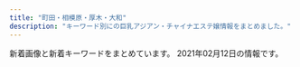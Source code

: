 ```yaml
---
title: "町田・相模原・厚木・大和"
description: "キーワード別にの巨乳アジアン・チャイナエステ嬢情報をまとめました。"
---
```


新着画像と新着キーワードをまとめています。
2021年02月12日の情報です。

<DmmAffiliateIns />
<KeywordTable
  shops={
    [
    {
        "url": "http://www.club.masg.info/",
        "img_links": [
            "http://www.club.masg.info/images/icon_top.png",
            "http://www.club.masg.info/images/icon_info.png",
            "http://www.club.masg.info/files/001.jpg",
            "http://www.club.masg.info/images/end-info.png",
            "http://www.club.masg.info/common/images/photo01.jpg",
            "http://www.club.masg.info/files/002.jpg",
            "http://www.club.masg.info/images/icon_staff.png",
            "http://www.club.masg.info/images/icon_tel.png",
            "http://www.club.masg.info/images/btn2.png",
            "http://www.club.masg.info/images/mainImg_sub.jpg",
            "http://www.club.masg.info/common/images/photo03.jpg",
            "http://www.club.masg.info/files/003.jpg",
            "http://www.club.masg.info/common/images/photo02.jpg",
            "http://www.club.masg.info/files/005.jpg",
            "http://www.club.masg.info/images/icon_concept.png"
        ],
        "keywords": {
            "86": 1,
            "D": 4,
            "87": 3
        },
        "station": "JR\u76f8\u6a21\u539f\u99c5\u5357\u53e3",
        "name": "\u7f8e\u4eba\u30af\u30e9\u30d6"
    },
    {
        "name": "\u30ec\u30e2\u30f3",
        "img_links": [
            "http://ichijiku.work/static/picture/m-head03.png",
            "http://ichijiku.work/static/picture/nav06.png",
            "http://ichijiku.work/uploads/201218/1-20121Q30630462.jpg",
            "http://ichijiku.work/static/picture/sp-qizu.png",
            "http://ichijiku.work/uploads/201103/1-20110316291R44.jpg",
            "http://ichijiku.work/uploads/200912/1-20091210251R02.jpg",
            "http://ichijiku.work/static/picture/nav04.png",
            "http://ichijiku.work/static/picture/nav05.png",
            "http://ichijiku.work/static/picture/sp-tel.png",
            "http://ichijiku.work/static/picture/nav03.png",
            "http://ichijiku.work/uploads/200904/1-200Z4103035194.jpg",
            "http://ichijiku.work/uploads/200912/1-200912102620419.jpg",
            "http://ichijiku.work/static/picture/m-top03.png",
            "http://ichijiku.work/static/picture/m-top04.png",
            "http://ichijiku.work/static/picture/m-top02.png",
            "http://ichijiku.work/uploads/200904/1-200Z410325X00.jpg",
            "http://ichijiku.work/static/picture/nav01.png",
            "http://ichijiku.work/static/picture/nav02.png"
        ],
        "keywords": {
            "E": 1,
            "C": 1,
            "88": 1,
            "87": 1,
            "D": 2,
            "85": 3,
            "86": 1,
            "H": 1
        },
        "station": "\u672c\u539a\u6728\u99c5\u5317\u53e3",
        "url": "http://ichijiku.work/"
    },
    {
        "name": "Madonna",
        "img_links": [
            "http://www.talkabout.tokyo/uploads/200605/1-200605091635J5.jpg",
            "http://www.talkabout.tokyo/uploads/201019/1-20101ZZ3305O.jpg",
            "http://www.talkabout.tokyo/uploads/200818/1-200QQ24T5346.jpg",
            "http://www.talkabout.tokyo/uploads/200605/1-200605091K4J3.jpg",
            "http://www.talkabout.tokyo/picture/m-head01.jpg",
            "http://www.talkabout.tokyo/uploads/200917/1-20091GI440257.jpg",
            "http://www.talkabout.tokyo/uploads/201020/1-20102013422C23.jpg",
            "http://www.talkabout.tokyo/css/m-top04.jpg",
            "http://www.talkabout.tokyo/picture/call.png",
            "http://www.talkabout.tokyo/uploads/200605/1-200605091605C6.jpg",
            "http://www.talkabout.tokyo/picture/m-top003.jpg",
            "http://www.talkabout.tokyo/uploads/200605/1-200605091Q1F0.jpg",
            "http://www.talkabout.tokyo/uploads/210112/1-210112163521218.jpg",
            "http://www.talkabout.tokyo/uploads/201019/1-20101ZZ35c62.jpg",
            "http://www.talkabout.tokyo/uploads/201020/1-20102013531a57.jpg",
            "http://www.talkabout.tokyo/uploads/210112/1-2101121F230117.jpg",
            "http://www.talkabout.tokyo/uploads/200818/1-200QQ24S5552.jpg",
            "http://www.talkabout.tokyo/picture/m-top004.jpg"
        ],
        "station": "\u76f8\u6a21\u5927\u91ce\u99c5\u5317\u53e3",
        "url": "http://www.talkabout.tokyo/",
        "keywords": {
            "F": 13,
            "94": 13
        }
    },
    {
        "station": "JR\u76f8\u6a21\u539f\u99c5\u5357\u53e3",
        "img_links": [
            "http://ikoi.jpn.vin/photos/sites/43/2020/11/2020110402141084.jpg",
            "http://ikoi.jpn.vin/i/images/f5.jpg",
            "http://ikoi.jpn.vin/i/images/flow1.jpg",
            "http://ikoi.jpn.vin/images/ac2.jpg",
            "http://ikoi.jpn.vin/images/guide_photo01.jpg",
            "http://ikoi.jpn.vin/i/images/f1.jpg",
            "http://ikoi.jpn.vin/images/f4.jpg",
            "http://ikoi.jpn.vin/images/f5.jpg",
            "http://ikoi.jpn.vin/images/guide1.jpg",
            "http://ikoi.jpn.vin/images/mobile.jpg",
            "http://ikoi.jpn.vin/images/guide_photo03.jpg",
            "http://ikoi.jpn.vin/photos/sites/43/2020/11/2020110402141132.jpg",
            "http://ikoi.jpn.vin/i/images/f4.jpg",
            "http://ikoi.jpn.vin/images/r1.jpg",
            "http://ikoi.jpn.vin/i/images/guide_photo01.jpg",
            "http://ikoi.jpn.vin/images/guide3.jpg",
            "http://ikoi.jpn.vin/images/r3.jpg",
            "http://ikoi.jpn.vin/i/images/flow5.jpg",
            "http://ikoi.jpn.vin/images/ac1.jpg",
            "http://ikoi.jpn.vin/i/images/guide2.jpg",
            "http://ikoi.jpn.vin/images/flow3.jpg",
            "http://ikoi.jpn.vin/images/flow1.jpg",
            "http://ikoi.jpn.vin/photos/sites/43/2020/11/2020110402141063.jpg",
            "http://ikoi.jpn.vin/photos/sites/43/2019/11/2019110605282192.jpg",
            "http://ikoi.jpn.vin/i/images/f2.jpg",
            "http://ikoi.jpn.vin/i/images/guide_photo02.jpg",
            "http://ikoi.jpn.vin/images/r2.jpg",
            "http://ikoi.jpn.vin/i/images/room3.jpg",
            "http://ikoi.jpn.vin/i/images/flow4.jpg",
            "http://ikoi.jpn.vin/images/ac4.jpg",
            "http://ikoi.jpn.vin/images/guide2.jpg",
            "http://ikoi.jpn.vin/images/f1.jpg",
            "http://ikoi.jpn.vin/images/guide_photo02.jpg",
            "http://ikoi.jpn.vin/images/flow2.jpg",
            "http://ikoi.jpn.vin/images/arrow.png",
            "http://ikoi.jpn.vin/photos/sites/43/2020/11/202011130631149.jpg",
            "http://ikoi.jpn.vin/images/f2.jpg",
            "http://ikoi.jpn.vin/images/info1.jpg",
            "http://ikoi.jpn.vin/images/information.jpg",
            "http://ikoi.jpn.vin/images/f3.jpg",
            "http://ikoi.jpn.vin/images/r4.jpg",
            "http://ikoi.jpn.vin/i/images/f3.jpg",
            "http://ikoi.jpn.vin/i/images/guide3.jpg",
            "http://ikoi.jpn.vin/i/images/flow3.jpg",
            "http://ikoi.jpn.vin/images/flow5.jpg",
            "http://ikoi.jpn.vin/i/images/guide_photo03.jpg",
            "http://ikoi.jpn.vin/images/flow4.jpg",
            "http://ikoi.jpn.vin/i/images/guide1.jpg",
            "http://ikoi.jpn.vin/i/images/flow2.jpg",
            "http://ikoi.jpn.vin/images/ac3.jpg",
            "http://ikoi.jpn.vin/images/coupon.jpg"
        ],
        "keywords": {
            "D": 3,
            "C": 2,
            "87": 1,
            "86": 1,
            "85": 3
        },
        "name": "\u61a9\u3044",
        "url": "http://ikoi.jpn.vin/"
    },
    {
        "name": "\u30cf\u30c3\u30d4\u30fc",
        "img_links": [
            "http://www.cianbea.xyz/webstyle/sp_ico02.png",
            "http://www.cianbea.xyz/webstyle/sp_ico05.png",
            "http://www.cianbea.xyz/uploads/allimg/210126/1-210126140942300.png",
            "http://www.cianbea.xyz/webstyle/sp_header.png",
            "http://www.cianbea.xyz/uploads/210204/1-210204161346101.jpg",
            "http://www.cianbea.xyz/webstyle/sp_ico04.png",
            "http://www.cianbea.xyz/uploads/allimg/210204/1-210204162410G3.png",
            "http://www.cianbea.xyz/webstyle/sp_ico03.png",
            "http://www.cianbea.xyz/uploads/210204/1-210204161304314.jpg",
            "http://www.cianbea.xyz/uploads/allimg/210204/1-21020416144I40.jpg",
            "http://www.cianbea.xyz/webstyle/sp_ico06.png",
            "http://www.cianbea.xyz/uploads/210204/1-2102041629192D.jpg",
            "http://www.cianbea.xyz/uploads/210205/1-210205123401O5.jpg",
            "http://www.cianbea.xyz/uploads/allimg/210204/1-210204161540609.jpg",
            "http://www.cianbea.xyz/uploads/allimg/200704/1-200F41K637.jpg",
            "http://www.cianbea.xyz/uploads/allimg/200513/1-2005131R509.jpg",
            "http://www.cianbea.xyz/uploads/allimg/210104/1-210104143G2.jpg",
            "http://www.cianbea.xyz/uploads/allimg/210204/1-21020416151Q43.jpg",
            "http://www.cianbea.xyz/webstyle/info.jpg",
            "http://www.cianbea.xyz/webstyle/end.png",
            "http://www.cianbea.xyz/uploads/allimg/210204/1-210204161552349.jpg",
            "http://www.cianbea.xyz/uploads/allimg/210204/1-210204160F1E1.jpg",
            "http://www.cianbea.xyz/uploads/210204/1-210204161242G6.jpg",
            "http://www.cianbea.xyz/uploads/allimg/210205/1-210205123627.jpg",
            "http://www.cianbea.xyz/webstyle/sp_ico01.png"
        ],
        "station": "\u4e2d\u592e\u6797\u9593\u99c5\u5317\u53e3",
        "keywords": {
            "86": 1,
            "D": 4,
            "C": 10,
            "88": 2
        },
        "url": "http://www.cianbea.xyz/"
    },
    {
        "keywords": {
            "E": 21,
            "D": 14
        },
        "img_links": [
            "http://sweety-est.net/img/tit1.png",
            "http://sweety-est.net/img/slide2-1.jpg",
            "http://sweety-est.net/img/cp-desc1.png",
            "http://sweety-est.net/img/tit4.png",
            "http://sweety-est.net/img/cp-desc1sp.png",
            "http://sweety-est.net/img/cg04.jpg",
            "http://sweety-est.net/img/open.png",
            "http://sweety-est.net/img/m6.png",
            "http://sweety-est.net/img/h1.png",
            "http://sweety-est.net/img/tit6.png",
            "http://sweety-est.net/img/cg03.jpg",
            "http://sweety-est.net/img/tel2.png",
            "http://sweety-est.net/img/m2.png",
            "http://sweety-est.net/img/m1.png",
            "http://sweety-est.net/img/m3.png",
            "http://sweety-est.net/img/toph.png",
            "http://sweety-est.net/img/slide2-4.jpg",
            "http://sweety-est.net/img/m5.png",
            "http://sweety-est.net/img/cg01.jpg",
            "http://sweety-est.net/img/tit5.png",
            "http://sweety-est.net/img/tit3.png",
            "http://sweety-est.net/img/m4.png",
            "http://sweety-est.net/img/tit2.png",
            "http://sweety-est.net/img/cp-ttl.png",
            "http://sweety-est.net/img/cg05.jpg",
            "http://sweety-est.net/img/phone.png",
            "http://sweety-est.net/img/cg02.jpg",
            "http://sweety-est.net/img/slide2-2.jpg",
            "http://sweety-est.net/img/slide2-3.jpg"
        ],
        "station": "JR\u753a\u7530\u99c5\u5357\u53e3",
        "url": "http://sweety-est.net/",
        "name": "Minty"
    },
    {
        "img_links": [
            "http://t-rose.work/staff/yuri.jpg",
            "http://t-rose.work/images/sys.png",
            "http://t-rose.work/images/news.jpg",
            "http://t-rose.work/images/staff_t.jpg",
            "http://t-rose.work/images/head.jpg",
            "http://t-rose.work/images/int1.png",
            "http://t-rose.work/images/tg.jpg",
            "http://t-rose.work/images/rec1.jpg",
            "http://t-rose.work/images/up.png",
            "http://t-rose.work/staff/nana.jpg",
            "http://t-rose.work/img/eri1.jpg",
            "http://t-rose.work/img/ka1.jpg",
            "http://t-rose.work/img/nana1.jpg",
            "http://t-rose.work/staff/ka.jpg",
            "http://t-rose.work/img/yuri1.jpg",
            "http://t-rose.work/images/interior_t.jpg",
            "http://t-rose.work/images/rec2.png",
            "http://t-rose.work/staff/mimi.jpg",
            "http://t-rose.work/staff/eri.jpg",
            "http://t-rose.work/img/mimi1.jpg",
            "http://t-rose.work/images/int2.png"
        ],
        "station": "\u76f8\u6a21\u5927\u91ce\u99c5\u5317\u53e3",
        "keywords": {},
        "name": "\u591c\u6765\u9999",
        "url": "http://t-rose.work/"
    },
    {
        "keywords": {
            "D": 5,
            "86": 7,
            "E": 2
        },
        "img_links": [
            "http://esthe-relax.tokyo/link/menlog.jpg",
            "http://esthe-relax.tokyo/images/staff_s.png",
            "http://esthe-relax.tokyo/images/cg07.jpg",
            "http://esthe-relax.tokyo/images/cg01.jpg",
            "http://esthe-relax.tokyo/images/cg08.jpg",
            "http://esthe-relax.tokyo/images/rec.png",
            "http://esthe-relax.tokyo/images/news.png",
            "http://esthe-relax.tokyo/images/evetop.png",
            "http://esthe-relax.tokyo/images/cg05.jpg",
            "http://esthe-relax.tokyo/images/cg03.jpg",
            "http://esthe-relax.tokyo/images/top.png",
            "http://esthe-relax.tokyo/images/cg04.jpg",
            "http://esthe-relax.tokyo/images/cg02.jpg",
            "http://esthe-relax.tokyo/images/precau.png",
            "http://esthe-relax.tokyo/images/sruru.jpg"
        ],
        "url": "http://esthe-relax.tokyo/",
        "name": "Fairy \uff5e\u30d5\u30a7\u30a2\u30ea\u30fc\uff5e",
        "station": "JR\u6df5\u91ce\u8fba\u99c5\u5317\u53e3"
    },
    {
        "name": "dorami",
        "url": "http://dorami-jp.work/",
        "station": "\u672c\u539a\u6728\u99c5\u5317\u53e3",
        "img_links": [
            "http://dorami-jp.work/static/picture/footer-r.png",
            "http://dorami-jp.work/static/picture/staff.png",
            "http://dorami-jp.work/static/picture/sys1.png",
            "http://dorami-jp.work/uploads/201212/1-201212100Ja10.jpg",
            "http://dorami-jp.work/static/picture/esthe2.jpg",
            "http://dorami-jp.work/static/picture/info_t.png",
            "http://dorami-jp.work/static/picture/ac2.jpg",
            "http://dorami-jp.work/static/picture/esthe1.jpg",
            "http://dorami-jp.work/static/picture/esthe3.jpg",
            "http://dorami-jp.work/uploads/201212/1-201212100Q2220.jpg",
            "http://dorami-jp.work/uploads/201212/1-201212100RL28.jpg",
            "http://dorami-jp.work/static/picture/staff_t.png",
            "http://dorami-jp.work/static/picture/home.png",
            "http://dorami-jp.work/static/picture/ac1.jpg",
            "http://dorami-jp.work/static/picture/main1.jpg",
            "http://dorami-jp.work/static/picture/footer-l.png"
        ],
        "keywords": {}
    },
    {
        "keywords": {
            "C": 1,
            "88": 2,
            "D": 3,
            "87": 2
        },
        "name": "\u30ec\u30fc\u30cc",
        "url": "http://www.reine.esjp.info/",
        "img_links": [
            "http://www.reine.esjp.info/images/mobile.png",
            "http://www.reine.esjp.info/files/003.jpg",
            "http://www.reine.esjp.info/files/002-02.jpg",
            "http://www.reine.esjp.info/images/shop/shop01.jpg",
            "http://www.reine.esjp.info/images/shop/shop04.jpg",
            "http://www.reine.esjp.info/images/bj3.png",
            "http://www.reine.esjp.info/images/top_sche.png",
            "http://www.reine.esjp.info/images/staff_line.png",
            "http://www.reine.esjp.info/images/girl-z2.jpg",
            "http://www.reine.esjp.info/images/link_line.png",
            "http://www.reine.esjp.info/files/003-02.jpg",
            "http://www.reine.esjp.info/images/shop/shop03.jpg",
            "http://www.reine.esjp.info/images/girl-z1.jpg",
            "http://www.reine.esjp.info/files/004-02.jpg",
            "http://www.reine.esjp.info/files/001-02.jpg",
            "http://www.reine.esjp.info/files/004.jpg",
            "http://www.reine.esjp.info/files/002.jpg",
            "http://www.reine.esjp.info/files/001.jpg",
            "http://www.reine.esjp.info/images/information.png",
            "http://www.reine.esjp.info/images/shop/shop02.jpg",
            "http://www.reine.esjp.info/images/top.png"
        ],
        "station": "\u4e2d\u592e\u6797\u9593\u99c5\u5317\u53e3"
    },
    {
        "url": "http://clivia.jpn.mn/",
        "name": "Clivia\u30fb\u30af\u30ea\u30d3\u30a2",
        "station": "\u672c\u539a\u6728\u99c5\u5317\u53e3",
        "img_links": [
            "http://clivia.jpn.mn/photos/sites/7/2018/11/2018110213101766.jpg",
            "http://clivia.jpn.mn/images/s_link.png",
            "http://clivia.jpn.mn/images/line1.png",
            "http://clivia.jpn.mn/images/s1.png",
            "http://clivia.jpn.mn/photos/sites/7/2018/01/cn.jpg",
            "http://clivia.jpn.mn/photos/sites/7/2018/06/2018062707564386.jpg",
            "http://clivia.jpn.mn/images/topic.png",
            "http://clivia.jpn.mn/photos/sites/7/2019/12/2019121016510012.jpg",
            "http://clivia.jpn.mn/images/end.png",
            "http://clivia.jpn.mn/images/hua1.png",
            "http://clivia.jpn.mn/photos/sites/7/2019/12/2019121016394078.jpg",
            "http://clivia.jpn.mn/photos/sites/7/2018/01/243403403239253278.jpg",
            "http://clivia.jpn.mn/photos/sites/7/2018/06/201806240230592.jpg",
            "http://clivia.jpn.mn/images/l1.png",
            "http://clivia.jpn.mn/images/face.png",
            "http://clivia.jpn.mn/photos/sites/7/2019/12/2019121016364243.jpg",
            "http://clivia.jpn.mn/images/ser2.jpg",
            "http://clivia.jpn.mn/photos/sites/7/2019/12/2019121016505897.jpg",
            "http://clivia.jpn.mn/photos/sites/7/2019/12/2019121016364199.jpg",
            "http://clivia.jpn.mn/photos/sites/7/2019/10/2019102614594291.jpg",
            "http://clivia.jpn.mn/images/staff_bj1.png",
            "http://clivia.jpn.mn/photos/sites/7/2019/12/2019121016505928.jpg",
            "http://clivia.jpn.mn/photos/sites/7/2019/12/2019121016595178.jpg",
            "http://clivia.jpn.mn/images/staff_bj3.png",
            "http://clivia.jpn.mn/photos/sites/7/2018/06/2018062402305965.jpg",
            "http://clivia.jpn.mn/images/line3.png",
            "http://clivia.jpn.mn/images/l3.png",
            "http://clivia.jpn.mn/photos/sites/7/2019/12/2019121016595291.jpg",
            "http://clivia.jpn.mn/photos/sites/7/2018/09/2018091111213257.jpg",
            "http://clivia.jpn.mn/images/headline.png",
            "http://clivia.jpn.mn/photos/sites/7/2019/12/2019121016323542.jpg",
            "http://clivia.jpn.mn/images/s3.png",
            "http://clivia.jpn.mn/images/s_staff.png",
            "http://clivia.jpn.mn/photos/sites/7/2019/12/2019121016344158.jpg",
            "http://clivia.jpn.mn/photos/sites/7/2019/12/2019121016595298.jpg",
            "http://clivia.jpn.mn/photos/sites/7/2018/06/201806120710442.jpg",
            "http://clivia.jpn.mn/images/ser1.jpg",
            "http://clivia.jpn.mn/photos/sites/7/2019/12/2019121016505828.jpg",
            "http://clivia.jpn.mn/photos/sites/7/2018/10/2018101717032134.jpg",
            "http://clivia.jpn.mn/photos/sites/7/2019/12/2019121016510026.jpg",
            "http://clivia.jpn.mn/images/hua.png",
            "http://clivia.jpn.mn/images/ser3.jpg",
            "http://clivia.jpn.mn/photos/sites/7/2019/12/2019121016505936.jpg",
            "http://clivia.jpn.mn/images/top.png",
            "http://clivia.jpn.mn/photos/sites/7/2019/12/2019121016595368.jpg"
        ],
        "keywords": {
            "87": 6,
            "83": 1,
            "C": 52,
            "D": 14,
            "85": 8,
            "84": 3,
            "86": 7
        }
    },
    {
        "keywords": {
            "86": 10,
            "C": 12,
            "D": 20,
            "87": 10
        },
        "name": "\u3084\u3059\u3089\u304e",
        "url": "http://yasuragi.tyo.ac/",
        "img_links": [
            "http://yasuragi.tyo.ac/images/end.jpg",
            "http://yasuragi.tyo.ac/images/room3.jpg",
            "http://yasuragi.tyo.ac/photos/sites/55/2019/12/2019121604403490.jpg",
            "http://yasuragi.tyo.ac/images/top.jpg",
            "http://yasuragi.tyo.ac/images/mobile.jpg",
            "http://yasuragi.tyo.ac/images/s_link.png",
            "http://yasuragi.tyo.ac/images/room1.jpg",
            "http://yasuragi.tyo.ac/photos/sites/55/2019/12/2019121604403165.jpg",
            "http://yasuragi.tyo.ac/images/room4.jpg",
            "http://yasuragi.tyo.ac/photos/sites/55/2021/01/2021012006485092.jpg",
            "http://yasuragi.tyo.ac/images/news_bj3.png",
            "http://yasuragi.tyo.ac/images/s3.jpg",
            "http://yasuragi.tyo.ac/images/s_staff.png",
            "http://yasuragi.tyo.ac/images/s_news.png",
            "http://yasuragi.tyo.ac/images/news_bj1.png",
            "http://yasuragi.tyo.ac/photos/sites/55/2019/12/2019121604403829.jpg",
            "http://yasuragi.tyo.ac/images/room2.jpg"
        ],
        "station": "\u5c0f\u7530\u6025\u7dda\u753a\u7530\u99c5\u897f\u53e3"
    },
    {
        "station": "\u76f8\u6a21\u5927\u91ce\u99c5\u5317\u53e3",
        "url": "http://sagamiono.net/",
        "name": "\u30b3\u30b9\u30e2\u30b9",
        "keywords": {
            "84": 1,
            "88": 1,
            "C": 1,
            "92": 1,
            "\u30bb\u30af\u30b7\u30fc": 134,
            "82": 1,
            "91": 1,
            "90": 3,
            "D": 1,
            "87": 1
        },
        "img_links": [
            "http://sagamiono.net/images/slider/03.jpg",
            "http://sagamiono.net/images/slider/01.jpg",
            "http://sagamiono.net/images/gallery/03.jpg",
            "http://sagamiono.net/uploadfiles/images/08.jpg",
            "http://sagamiono.net/images/mobile.jpg",
            "http://sagamiono.net/staffPhoto/s20210114023151.jpg",
            "http://sagamiono.net/images/gallery/02.jpg",
            "http://sagamiono.net/images/returnBtn.png",
            "http://sagamiono.net/uploadfiles/images/052.jpg",
            "http://sagamiono.net/staffPhoto/b20210114023117.jpg",
            "http://sagamiono.net/staffPhoto/s20210114023244.jpg",
            "http://sagamiono.net/images/showFrame.png",
            "http://sagamiono.net/staffPhoto/s20210114023233.jpg",
            "http://sagamiono.net/staffPhoto/b20210114023223.jpg",
            "http://sagamiono.net/staffPhoto/b20210114023255.jpg",
            "http://sagamiono.net/images/slider/04.jpg",
            "http://sagamiono.net/staffPhoto/s20210114023211.jpg",
            "http://sagamiono.net/images/gallery/04.jpg",
            "http://sagamiono.net/staffPhoto/b20210114023233.jpg",
            "http://sagamiono.net/staffPhoto/b20210114023130.jpg",
            "http://sagamiono.net/staffPhoto/b20210114023151.jpg",
            "http://sagamiono.net/images/slider/02.jpg",
            "http://sagamiono.net/uploadfiles/Image/campaignSagamionoNet1.jpg",
            "http://sagamiono.net/staffPhoto/b20210114023244.jpg",
            "http://sagamiono.net/staffPhoto/s20210114023117.jpg",
            "http://sagamiono.net/images/gallery/01.jpg",
            "http://sagamiono.net/staffPhoto/s20210114023223.jpg",
            "http://sagamiono.net/staffPhoto/s20210114023255.jpg",
            "http://sagamiono.net/staffPhoto/s20210114023130.jpg",
            "http://sagamiono.net/staffPhoto/s20210114023057.jpg",
            "http://sagamiono.net/staffPhoto/b20210114023211.jpg",
            "http://sagamiono.net/staffPhoto/b20210114023057.jpg"
        ]
    },
    {
        "img_links": [
            "http://massage-relax.info/images/cg03.jpg",
            "http://massage-relax.info/images/no.png",
            "http://massage-relax.info/images/tel.png",
            "http://massage-relax.info/images/cg02.jpg",
            "http://massage-relax.info/images/cg04.jpg",
            "http://massage-relax.info/images/nav-003.png",
            "http://massage-relax.info/images/nav-001.png",
            "http://massage-relax.info/images/cg01.jpg",
            "http://massage-relax.info/images/cg06.jpg",
            "http://massage-relax.info/images/nav-004.png",
            "http://massage-relax.info/images/nav-005.png",
            "http://massage-relax.info/images/nav-002.png",
            "http://massage-relax.info/images/top001.png",
            "http://massage-relax.info/images/nav-006.png",
            "http://massage-relax.info/images/cg05.jpg"
        ],
        "keywords": {
            "D": 2,
            "E": 3,
            "F": 1,
            "85": 1,
            "86": 5
        },
        "station": "\u4e2d\u592e\u6797\u9593\u99c5\u5317\u53e3",
        "url": "http://massage-relax.info/",
        "name": "\u767d\u306e\u604b\u4eba"
    },
    {
        "url": "http://roman-es.info/",
        "name": "\u4eba\u9b5a",
        "keywords": {},
        "station": "\u5927\u548c\u99c5",
        "img_links": [
            "http://roman-es.info/img/all/loader.png",
            "http://roman-es.info/staff/yuki1.jpg",
            "http://roman-es.info/staff/mikic.jpg",
            "http://roman-es.info/staff/yuki4.jpg",
            "http://roman-es.info/staff/miki.jpg",
            "http://roman-es.info/staff/miki2.jpg",
            "http://roman-es.info/img/pic/slide_2.jpg",
            "http://roman-es.info/staff/emi3.jpg",
            "http://roman-es.info/staff/miki4.jpg",
            "http://roman-es.info/staff/miki1.jpg",
            "http://roman-es.info/staff/yuki2.jpg",
            "http://roman-es.info/staff/emi.jpg",
            "http://roman-es.info/staff/emi2.jpg",
            "http://roman-es.info/staff/miki3.jpg",
            "http://roman-es.info/staff/yuki3.jpg",
            "http://roman-es.info/staff/emi1.jpg",
            "http://roman-es.info/staff/yuki.jpg",
            "http://roman-es.info/img/pic/slide_1.jpg"
        ]
    },
    {
        "name": "\u30aa\u30fc\u30bf\u30e0\u30fb\u30e9\u30f4",
        "station": "\u76f8\u6a21\u539f\u99c5\u5357\u53e3",
        "img_links": [
            "http://www.autumn.masg.info/files/004-02.jpg",
            "http://www.autumn.masg.info/files/002-02.jpg",
            "http://www.autumn.masg.info/files/002-03.jpg",
            "http://www.autumn.masg.info/files/004-03.jpg",
            "http://www.autumn.masg.info/files/002.jpg",
            "http://www.autumn.masg.info/files/001.jpg",
            "http://www.autumn.masg.info/img/top_slider02.jpg",
            "http://www.autumn.masg.info/files/001-02.jpg",
            "http://www.autumn.masg.info/files/004.jpg",
            "http://www.autumn.masg.info/img/top_slider01.jpg",
            "http://www.autumn.masg.info/files/003-02.jpg",
            "http://www.autumn.masg.info/files/001-03.jpg",
            "http://www.autumn.masg.info/files/003.jpg",
            "http://www.autumn.masg.info/files/003-03.jpg"
        ],
        "keywords": {
            "D": 48,
            "86": 48
        },
        "url": "http://www.autumn.masg.info/"
    },
    {
        "station": "\u5927\u548c\u99c5\u5317\u53e3",
        "url": "http://es-flower.work/",
        "img_links": [
            "http://es-flower.work/images/2.jpg",
            "http://es-flower.work/img/yuki1.jpg",
            "http://es-flower.work/images/sys2.png",
            "http://es-flower.work/images/news.jpg",
            "http://es-flower.work/images/3.jpg",
            "http://es-flower.work/images/b2.jpg",
            "http://es-flower.work/img/yumi1.jpg",
            "http://es-flower.work/images/head.jpg",
            "http://es-flower.work/staff/yumi.jpg",
            "http://es-flower.work/staff/yuki.jpg",
            "http://es-flower.work/images/int2.png",
            "http://es-flower.work/staff/yuri.jpg",
            "http://es-flower.work/images/rec1.png",
            "http://es-flower.work/images/sys1.png",
            "http://es-flower.work/images/interior_t.jpg",
            "http://es-flower.work/images/tg.jpg",
            "http://es-flower.work/images/staff_t.jpg",
            "http://es-flower.work/images/rec2.jpg",
            "http://es-flower.work/images/int1.png",
            "http://es-flower.work/images/1.jpg",
            "http://es-flower.work/images/tel.jpg",
            "http://es-flower.work/images/mobile.jpg",
            "http://es-flower.work/images/b3.jpg",
            "http://es-flower.work/img/yuri1.jpg"
        ],
        "name": "\u8594\u8587\u5712",
        "keywords": {}
    },
    {
        "keywords": {},
        "img_links": [
            "http://esthe-japan.work/nekochan/staff/yui/01.jpg",
            "http://esthe-japan.work/nekochan/img/ttl_staff.png",
            "http://esthe-japan.work/nekochan/staff/sayuri/01.jpg",
            "http://esthe-japan.work/nekochan/staff/momo/01.jpg",
            "http://esthe-japan.work/nekochan/pic/campaign_ani.jpg",
            "http://esthe-japan.work/nekochan/img/ttl_mobile.png",
            "http://esthe-japan.work/nekochan/pic/head.png",
            "http://esthe-japan.work/nekochan/staff/rina/01.jpg"
        ],
        "name": "\u306d\u3053\u3061\u3083\u3093",
        "url": "http://esthe-japan.work/nekochan/",
        "station": "\u76f8\u6a21\u5927\u91ce\u99c5\u5357\u53e3"
    },
    {
        "img_links": [
            "http://relax-free.info/iyashinomori/images/bill.jpg",
            "http://relax-free.info/iyashinomori/images/footter.png",
            "http://relax-free.info/iyashinomori/images/b-tel.png",
            "http://relax-free.info/iyashinomori/images/pic8.jpg",
            "http://relax-free.info/iyashinomori/images/c-therapist.png",
            "http://relax-free.info/iyashinomori/images/pic7.jpg",
            "http://relax-free.info/iyashinomori/images/c-top.png",
            "http://relax-free.info/iyashinomori/images/bar-interior.png",
            "http://relax-free.info/iyashinomori/images/bar-news.png",
            "http://relax-free.info/iyashinomori/staff/staff-mika.png",
            "http://relax-free.info/iyashinomori/staff/staff-mai.png",
            "http://relax-free.info/iyashinomori/images/bar-other.png",
            "http://relax-free.info/iyashinomori/images/index.png",
            "http://relax-free.info/iyashinomori/images/bar-cam.png",
            "http://relax-free.info/iyashinomori/images/pic2.jpg",
            "http://relax-free.info/iyashinomori/images/bar-therapist.png",
            "http://relax-free.info/iyashinomori/staff/staff-haru.png",
            "http://relax-free.info/iyashinomori/images/c-interior.png",
            "http://relax-free.info/iyashinomori/images/pic1.jpg",
            "http://relax-free.info/iyashinomori/images/b-qr.jpg",
            "http://relax-free.info/iyashinomori/images/bar-newface.png"
        ],
        "keywords": {},
        "station": "\u5357\u6797\u9593\u99c5\u897f\u53e3",
        "name": "\u7652\u3057\u306e\u68ee",
        "url": "http://relax-free.info/iyashinomori/"
    },
    {
        "station": "\u5c0f\u7530\u6025\u76f8\u6a21\u539f\u99c5\u5357\u53e3",
        "name": "Tiara",
        "img_links": [
            "http://hitlyiopm.xyz/uploads/201021/1-20102112344O57.jpg",
            "http://hitlyiopm.xyz/picture/m-top05.jpg",
            "http://hitlyiopm.xyz/picture/nav-004.jpg",
            "http://hitlyiopm.xyz/picture/nav-003.jpg",
            "http://hitlyiopm.xyz/picture/nav-005.jpg",
            "http://hitlyiopm.xyz/uploads/201021/1-2010211235033D.jpg",
            "http://hitlyiopm.xyz/picture/m-top03.jpg",
            "http://hitlyiopm.xyz/uploads/201021/1-20102112353H51.jpg",
            "http://hitlyiopm.xyz/picture/nav-002.jpg",
            "http://hitlyiopm.xyz/uploads/201021/1-201021123520249.jpg",
            "http://hitlyiopm.xyz/picture/nav-001.jpg",
            "http://hitlyiopm.xyz/uploads/201226/1-201226151234C4.jpg",
            "http://hitlyiopm.xyz/picture/nav-006.jpg",
            "http://hitlyiopm.xyz/picture/m-head01.jpg",
            "http://hitlyiopm.xyz/picture/c-01.jpg",
            "http://hitlyiopm.xyz/picture/m-top02.jpg"
        ],
        "url": "http://hitlyiopm.xyz/",
        "keywords": {
            "D": 5,
            "89": 4,
            "86": 1
        }
    },
    {
        "img_links": [
            "http://sakura-relax.work/img/s6.jpg",
            "http://sakura-relax.work/sp/img/st11.jpg",
            "http://sakura-relax.work/img/st002.jpg",
            "http://sakura-relax.work/img/st02.jpg",
            "http://sakura-relax.work/img/st10.jpg",
            "http://sakura-relax.work/sp/img/s00.jpg",
            "http://sakura-relax.work/img/mo.png",
            "http://sakura-relax.work/sp/img/jk.jpg",
            "http://sakura-relax.work/sp/img/tel.jpg",
            "http://sakura-relax.work/sp/img/s000.jpg",
            "http://sakura-relax.work/sp/img/st02.jpg",
            "http://sakura-relax.work/sp/img/sys.jpg",
            "http://sakura-relax.work/sp/img/time.jpg",
            "http://sakura-relax.work/img/st6.jpg",
            "http://sakura-relax.work/sp/img/st10.jpg",
            "http://sakura-relax.work/img/s2.jpg",
            "http://sakura-relax.work/sp/img/st6.jpg",
            "http://sakura-relax.work/sp/img/add.jpg",
            "http://sakura-relax.work/sp/img/xmas.png",
            "http://sakura-relax.work/sp/img/t-a.jpg",
            "http://sakura-relax.work/sp/img/botton.jpg",
            "http://sakura-relax.work/img/st11.jpg",
            "http://sakura-relax.work/sp/img/pc.jpg",
            "http://sakura-relax.work/img/jk.jpg",
            "http://sakura-relax.work/sp/img/tel2.jpg",
            "http://sakura-relax.work/img/head.png",
            "http://sakura-relax.work/sp/img/t-s.jpg",
            "http://sakura-relax.work/img/bottom.png",
            "http://sakura-relax.work/img/s10.jpg",
            "http://sakura-relax.work/sp/img/p11.jpg",
            "http://sakura-relax.work/sp/img/info.jpg",
            "http://sakura-relax.work/sp/img/p6.jpg",
            "http://sakura-relax.work/sp/img/t-o.jpg",
            "http://sakura-relax.work/img/s000.jpg",
            "http://sakura-relax.work/sp/img/st002.jpg",
            "http://sakura-relax.work/sp/img/t-r.jpg",
            "http://sakura-relax.work/sp/img/pic.jpg",
            "http://sakura-relax.work/img/xmas.png",
            "http://sakura-relax.work/img/s11.jpg",
            "http://sakura-relax.work/img/s00.jpg",
            "http://sakura-relax.work/sp/img/tit.jpg",
            "http://sakura-relax.work/img/st2.jpg",
            "http://sakura-relax.work/sp/img/p10.jpg",
            "http://sakura-relax.work/sp/img/st2.jpg",
            "http://sakura-relax.work/sp/img/t-t.jpg"
        ],
        "station": "\u5357\u6797\u9593\u99c5\u897f\u53e3",
        "name": "\u30b5\u30af\u30e9",
        "keywords": {
            "C": 7
        },
        "url": "http://sakura-relax.work/"
    },
    {
        "url": "http://www.aimu.iesjp.com/",
        "keywords": {
            "C": 2,
            "87": 3,
            "86": 2,
            "D": 3
        },
        "name": "Aimu\uff5e\u30a2\u30a4\u30e0\uff5e",
        "img_links": [
            "http://www.aimu.iesjp.com/images/index_07.jpg",
            "http://www.aimu.iesjp.com/images/index_12.jpg",
            "http://www.aimu.iesjp.com/images/index_04.jpg",
            "http://www.aimu.iesjp.com/images/index_08.jpg",
            "http://www.aimu.iesjp.com/images/index_05.jpg",
            "http://www.aimu.iesjp.com/images/index_09.jpg",
            "http://www.aimu.iesjp.com/files/004.jpg",
            "http://www.aimu.iesjp.com/files/002-03.jpg",
            "http://www.aimu.iesjp.com/images/index_11.jpg",
            "http://www.aimu.iesjp.com/files/005-03.jpg",
            "http://www.aimu.iesjp.com/images/backlistbtn.png",
            "http://www.aimu.iesjp.com/files/005-02.jpg",
            "http://www.aimu.iesjp.com/files/001.jpg",
            "http://www.aimu.iesjp.com/images/index_23.jpg",
            "http://www.aimu.iesjp.com/files/005.jpg",
            "http://www.aimu.iesjp.com/images/index_13.jpg",
            "http://www.aimu.iesjp.com/files/003.jpg",
            "http://www.aimu.iesjp.com/files/001-02.jpg",
            "http://www.aimu.iesjp.com/images/index_06.jpg",
            "http://www.aimu.iesjp.com/files/002-02.jpg",
            "http://www.aimu.iesjp.com/files/002.jpg",
            "http://www.aimu.iesjp.com/files/004-02.jpg",
            "http://www.aimu.iesjp.com/images/index_22.jpg",
            "http://www.aimu.iesjp.com/images/index_03.jpg",
            "http://www.aimu.iesjp.com/files/003-03.jpg",
            "http://www.aimu.iesjp.com/images/index_19.jpg",
            "http://www.aimu.iesjp.com/images/header.jpg",
            "http://www.aimu.iesjp.com/images/index_21.jpg",
            "http://www.aimu.iesjp.com/images/index_16.jpg",
            "http://www.aimu.iesjp.com/files/004-03.jpg",
            "http://www.aimu.iesjp.com/images/index_18.jpg",
            "http://www.aimu.iesjp.com/files/001-03.jpg",
            "http://www.aimu.iesjp.com/files/003-02.jpg",
            "http://www.aimu.iesjp.com/images/footer.jpg"
        ],
        "station": "\u4e2d\u592e\u6797\u9593\u99c5"
    },
    {
        "keywords": {},
        "url": "http://www.spun.work/",
        "img_links": [
            "http://www.spun.work/images/head.jpg",
            "http://www.spun.work/img/raki1.jpg",
            "http://www.spun.work/img/yuki1.jpg",
            "http://www.spun.work/images/int1.png",
            "http://www.spun.work/images/news.png",
            "http://www.spun.work/images/sys1.png",
            "http://www.spun.work/images/4.jpg",
            "http://www.spun.work/img/haruko1.jpg",
            "http://www.spun.work/images/staff_t.jpg",
            "http://www.spun.work/images/mobile.jpg",
            "http://www.spun.work/images/5.jpg",
            "http://www.spun.work/images/ta.jpg",
            "http://www.spun.work/images/info.png",
            "http://www.spun.work/img/mari1.jpg",
            "http://www.spun.work/img/risa1.jpg",
            "http://www.spun.work/images/2.jpg",
            "http://www.spun.work/images/sys2.png",
            "http://www.spun.work/images/3.jpg",
            "http://www.spun.work/images/interior_t.jpg",
            "http://www.spun.work/images/line.png",
            "http://www.spun.work/images/1.jpg",
            "http://www.spun.work/images/tel.jpg",
            "http://www.spun.work/images/int2.png"
        ],
        "name": "\u30b9\u30de\u30a4\u30eb",
        "station": "\u76f8\u6a21\u5927\u91ce\u99c5\u5357\u53e3"
    },
    {
        "img_links": [
            "http://www.baby.esjp.info/images/top_sche.png",
            "http://www.baby.esjp.info/images/staff_line.png",
            "http://www.baby.esjp.info/files/047-02.jpg",
            "http://www.baby.esjp.info/files/052-02.jpg",
            "http://www.baby.esjp.info/files/050-02.jpg",
            "http://www.baby.esjp.info/files/052.jpg",
            "http://www.baby.esjp.info/files/053-02.jpg",
            "http://www.baby.esjp.info/files/038-02.jpg",
            "http://www.baby.esjp.info/files/049-02.jpg",
            "http://www.baby.esjp.info/files/049.jpg",
            "http://www.baby.esjp.info/files/038.jpg",
            "http://www.baby.esjp.info/files/048.jpg",
            "http://www.baby.esjp.info/images/mobile.png",
            "http://www.baby.esjp.info/images/tit-infor.png",
            "http://www.baby.esjp.info/files/051-02.jpg",
            "http://www.baby.esjp.info/images/girl-z1.jpg",
            "http://www.baby.esjp.info/files/048-02.jpg",
            "http://www.baby.esjp.info/images/link_line.png",
            "http://www.baby.esjp.info/images/shop/shop01.jpg",
            "http://www.baby.esjp.info/images/shop/shop02.jpg",
            "http://www.baby.esjp.info/files/053.jpg",
            "http://www.baby.esjp.info/files/054.jpg",
            "http://www.baby.esjp.info/images/girl-z2.jpg",
            "http://www.baby.esjp.info/files/047.jpg",
            "http://www.baby.esjp.info/files/045-02.jpg",
            "http://www.baby.esjp.info/images/shop/shop04.jpg",
            "http://www.baby.esjp.info/files/051.jpg",
            "http://www.baby.esjp.info/images/top.png",
            "http://www.baby.esjp.info/files/045.jpg",
            "http://www.baby.esjp.info/images/infor.png",
            "http://www.baby.esjp.info/images/bj3.png",
            "http://www.baby.esjp.info/images/shop/shop03.jpg",
            "http://www.baby.esjp.info/files/050.jpg",
            "http://www.baby.esjp.info/files/054-02.jpg"
        ],
        "name": "\u30d9\u30d3\u30fc",
        "station": "\u76f8\u6a21\u5927\u91ce\u99c5\u5357\u53e3",
        "keywords": {
            "D": 9,
            "90": 1,
            "\u5de8\u4e73": 1,
            "87": 5,
            "E": 1,
            "86": 4,
            "\u4e73": 1
        },
        "url": "http://www.baby.esjp.info/"
    },
    {
        "station": "\u753a\u7530\u99c5\u6771\u53e3",
        "keywords": {
            "C": 32
        },
        "img_links": [
            "http://es-mina.com/img/ttl_concept.png",
            "http://es-mina.com/staff/ran/01mb.jpg",
            "http://es-mina.com/staff/midori/01mb.jpg",
            "http://es-mina.com/img/conmsg.png",
            "http://es-mina.com/staff/tina/01mb.jpg",
            "http://es-mina.com/img/access/roadb4.jpg",
            "http://es-mina.com/staff/haru/01mb.jpg",
            "http://es-mina.com/staff/rei/01mb.jpg",
            "http://es-mina.com/staff/nene/01mb.jpg",
            "http://es-mina.com/img/access/roada1.jpg",
            "http://es-mina.com/staff/minami/01mb.jpg",
            "http://es-mina.com/img/access/roadsp.png",
            "http://es-mina.com/img/access/roada3.jpg",
            "http://es-mina.com/img/access/roada4.jpg",
            "http://es-mina.com/img/access/roadb2.jpg",
            "http://es-mina.com/staff/ai/01mb.jpg",
            "http://es-mina.com/staff/nana/01mb.jpg",
            "http://es-mina.com/img/ttl_staff.png",
            "http://es-mina.com/pic/topimg3.jpg",
            "http://es-mina.com/staff/izumi/01mb.jpg",
            "http://es-mina.com/pic/head.jpg",
            "http://es-mina.com/staff/yuina/01mb.jpg",
            "http://es-mina.com/img/access/roadb1.jpg",
            "http://es-mina.com/staff/miki/01mb.jpg",
            "http://es-mina.com/staff/nina/01mb.jpg",
            "http://es-mina.com/img/mainft.jpg",
            "http://es-mina.com/img/foot.jpg",
            "http://es-mina.com/pic/topimg1.jpg",
            "http://es-mina.com/staff/mana/01mb.jpg",
            "http://es-mina.com/staff/ririka/01mb.jpg",
            "http://es-mina.com/staff/sakura/01mb.jpg",
            "http://es-mina.com/staff/hana/01mb.jpg",
            "http://es-mina.com/staff/runa/01mb.jpg",
            "http://es-mina.com/staff/haruka/01mb.jpg",
            "http://es-mina.com/pic/topimg2.jpg",
            "http://es-mina.com/img/access/roada2.jpg",
            "http://es-mina.com/staff/nanami/01mb.jpg",
            "http://es-mina.com/staff/kana/01mb.jpg",
            "http://es-mina.com/staff/momoko/01mb.jpg",
            "http://es-mina.com/img/access/roadb3.jpg",
            "http://es-mina.com/staff/rin/01mb.jpg",
            "http://es-mina.com/staff/ami/01mb.jpg",
            "http://es-mina.com/staff/yuki/01mb.jpg"
        ],
        "url": "http://es-mina.com/",
        "name": "MINA"
    },
    {
        "name": "\u591c\u685c",
        "url": "http://www.yozakura-aroma.xyz/",
        "keywords": {},
        "img_links": [
            "http://www.yozakura-aroma.xyz/images/staff/ami.jpg",
            "http://www.yozakura-aroma.xyz/images/3.jpg",
            "http://www.yozakura-aroma.xyz/images/1.jpg",
            "http://www.yozakura-aroma.xyz/images/nav/nav-t-sta.jpg",
            "http://www.yozakura-aroma.xyz/images/staff/meijia.jpg",
            "http://www.yozakura-aroma.xyz/images/7a.jpg",
            "http://www.yozakura-aroma.xyz/images/index-skr_16.jpg",
            "http://www.yozakura-aroma.xyz/images/index-rin_04.jpg",
            "http://www.yozakura-aroma.xyz/images/shop/rl1.jpg",
            "http://www.yozakura-aroma.xyz/images/sys5.jpg",
            "http://www.yozakura-aroma.xyz/images/527385908605281370.jpg",
            "http://www.yozakura-aroma.xyz/images/13.png",
            "http://www.yozakura-aroma.xyz/images/index-rin_02.jpg",
            "http://www.yozakura-aroma.xyz/images/13.jpg",
            "http://www.yozakura-aroma.xyz/images/shop/rl3.jpg",
            "http://www.yozakura-aroma.xyz/images/nav/nav-t-sys.jpg",
            "http://www.yozakura-aroma.xyz/images/nav/nav-t-job.jpg",
            "http://www.yozakura-aroma.xyz/images/rina.png"
        ],
        "station": "\u6d77\u8001\u540d\u99c5\u6771\u53e3"
    },
    {
        "name": "Darling \uff5e\u30c0\u30fc\u30ea\u30f3\uff5e",
        "url": "http://darling.estjp.info/",
        "station": "\u5c0f\u7530\u6025\u76f8\u6a21\u539f\u99c5\u5357\u53e3",
        "img_links": [],
        "keywords": {}
    },
    {
        "station": "\u5927\u548c\u99c5\u5357\u53e3",
        "name": "\u6021\u697d-\u30a4\u30e9\u30af-",
        "keywords": {
            "C": 3,
            "86": 33,
            "E": 6,
            "D": 24
        },
        "url": "http://xn--cckdr4sjcn.com/",
        "img_links": [
            "http://xn--cckdr4sjcn.com/images/r2.jpg",
            "http://xn--cckdr4sjcn.com/images/cg13.jpg",
            "http://xn--cckdr4sjcn.com/images/staff_s.png",
            "http://xn--cckdr4sjcn.com/images/cg11.jpg",
            "http://xn--cckdr4sjcn.com/images/cg02.jpg",
            "http://xn--cckdr4sjcn.com/images/cg12.jpg",
            "http://xn--cckdr4sjcn.com/images/top.png",
            "http://xn--cckdr4sjcn.com/images/cg09.jpg",
            "http://xn--cckdr4sjcn.com/images/news.png",
            "http://xn--cckdr4sjcn.com/images/r3.jpg",
            "http://xn--cckdr4sjcn.com/images/r4.jpg",
            "http://xn--cckdr4sjcn.com/images/cg01.jpg",
            "http://xn--cckdr4sjcn.com/images/cg10.jpg",
            "http://xn--cckdr4sjcn.com/images/cg05.jpg",
            "http://xn--cckdr4sjcn.com/images/cg03.jpg",
            "http://xn--cckdr4sjcn.com/images/cg08.jpg",
            "http://xn--cckdr4sjcn.com/images/cg07.jpg",
            "http://xn--cckdr4sjcn.com/images/evetop.png",
            "http://xn--cckdr4sjcn.com/images/kan.jpg",
            "http://xn--cckdr4sjcn.com/images/r1.jpg",
            "http://xn--cckdr4sjcn.com/images/cg06.jpg"
        ]
    },
    {
        "url": "http://www.pentohausu.xyz/",
        "img_links": [
            "http://www.pentohausu.xyz/images/sys.png",
            "http://www.pentohausu.xyz/images/lanmu-t-st.jpg",
            "http://www.pentohausu.xyz/images/index-rin_20.jpg",
            "http://www.pentohausu.xyz/images/shop/6.jpg",
            "http://www.pentohausu.xyz/images/index-rin_02.jpg",
            "http://www.pentohausu.xyz/images/staff/1/mie.png",
            "http://www.pentohausu.xyz/images/nav/nav-t-sys.jpg",
            "http://www.pentohausu.xyz/images/staff/1/sayuri.jpg",
            "http://www.pentohausu.xyz/images/index-rin_04.jpg",
            "http://www.pentohausu.xyz/images/staff/1/4.jpg",
            "http://www.pentohausu.xyz/images/staff/1/8.jpg",
            "http://www.pentohausu.xyz/images/nav/nav-t-job.jpg",
            "http://www.pentohausu.xyz/images/staff/1/aya.jpg",
            "http://www.pentohausu.xyz/images/lanmu-t-st2.jpg",
            "http://www.pentohausu.xyz/images/staff/1/7.jpg",
            "http://www.pentohausu.xyz/images/shop/5.jpg",
            "http://www.pentohausu.xyz/images/index-rin_14.jpg",
            "http://www.yozakura-aroma.xyz/images/staff/2.jpg"
        ],
        "keywords": {},
        "name": "\u30da\u30f3\u30c8\u30cf\u30a6\u30b9",
        "station": "\u76f8\u6b66\u53f0\u524d\u99c5\u5317\u53e3"
    },
    {
        "img_links": [
            "https://relax-yuran.xyz/images/st/st_.jpg",
            "https://relax-yuran.xyz/images/st/mimi.jpg",
            "https://relax-yuran.xyz/images/st/shizuka.jpg",
            "http://menlog.net/link/menlog8831.jpg",
            "https://relax-yuran.xyz/images/room3.jpg",
            "https://relax-yuran.xyz/images/st/momo.jpg",
            "https://relax-yuran.xyz/images/top.png",
            "http://6navi.info/link/walker88.jpg",
            "http://6navi.info/link/esthelove88-31.jpg",
            "https://relax-yuran.xyz/images/st/kiki2.jpg",
            "https://relax-yuran.xyz/images/room2.jpg",
            "https://relax-yuran.xyz/images/pick.jpg",
            "https://relax-yuran.xyz/images/st/mei.jpg",
            "https://relax-yuran.xyz/images/girl-z1.jpg",
            "https://relax-yuran.xyz/images/mobile.jpg",
            "https://relax-yuran.xyz/images/girl-z2.jpg",
            "https://relax-yuran.xyz/images/st/yuyu.jpg",
            "https://relax-yuran.xyz/images/st/momo2.jpg",
            "https://relax-yuran.xyz/images/s_staff.png",
            "https://relax-yuran.xyz/images/st/kiki.jpg",
            "https://relax-yuran.xyz/images/room1.jpg",
            "https://relax-yuran.xyz/images/movie.jpg",
            "https://relax-yuran.xyz/images/st/sakura.jpg",
            "https://relax-yuran.xyz/images/s_link.png",
            "https://relax-yuran.xyz/images/nbj2.png"
        ],
        "keywords": {
            "C": 16,
            "\u30bb\u30af\u30b7\u30fc": 17
        },
        "url": "https://relax-yuran.xyz/",
        "name": "Rose \uff5e\u30ed\u30fc\u30ba\uff5e",
        "station": "\u5357\u6797\u9593\u99c5\u897f\u53e3"
    },
    {
        "img_links": [
            "http://sh-firstclass.work/uploads/201210/1-20121015355R55.jpg",
            "http://sh-firstclass.work/uploads/201211/1-201211102325516.jpg",
            "http://sh-firstclass.work/templets/default/picture/home.png",
            "http://sh-firstclass.work/uploads/201211/1-20121110233c46.jpg",
            "http://sh-firstclass.work/uploads/201225/1-2012250Z036119.jpg",
            "http://sh-firstclass.work/uploads/201210/1-20121015351E44.jpg",
            "http://sh-firstclass.work/uploads/201210/1-201210153535K8.jpg",
            "http://sh-firstclass.work/uploads/201221/1-2012211H95bY.jpg",
            "http://sh-firstclass.work/uploads/201210/1-20121015360H93.jpg",
            "http://sh-firstclass.work/uploads/201211/1-201211102310I7.jpg",
            "http://sh-firstclass.work/uploads/201225/1-2012250Z022J9.jpg",
            "http://sh-firstclass.work/uploads/201210/1-201210153549109.jpg",
            "http://sh-firstclass.work/uploads/201225/1-2012250Z044642.jpg",
            "http://sh-firstclass.work/uploads/180827/1-1PRFU230M5.jpg",
            "http://sh-firstclass.work/uploads/180827/1-1PRFU21IU.jpg",
            "http://sh-firstclass.work/uploads/201210/1-201210153524524.jpg",
            "http://sh-firstclass.work/templets/default/picture/therapis.png"
        ],
        "url": "http://sh-firstclass.work/",
        "name": "FIRST CLASS",
        "keywords": {
            "\u4e73": 2,
            "\u304a\u3063\u3071\u3044": 2
        },
        "station": "\u5c0f\u7530\u6025\u76f8\u6a21\u539f\u99c5\u5317\u53e3"
    },
    {
        "station": "\u5927\u548c\u99c5\u5317\u53e3",
        "url": "http://www.whitemilk.iesjp.com/",
        "keywords": {
            "85": 7,
            "C": 47,
            "D": 40,
            "82": 16,
            "88": 16,
            "86": 48,
            "83": 8,
            "E": 8
        },
        "img_links": [
            "http://www.whitemilk.iesjp.com/photo_news/upimg/594116020cd3d475c9_0.jpg",
            "http://www.whitemilk.iesjp.com/files/010.jpg",
            "http://www.whitemilk.iesjp.com/photo_news/upimg/807595ff6abbdb5daf_0.jpg",
            "http://www.whitemilk.iesjp.com/images/rsubt3.png",
            "http://www.whitemilk.iesjp.com/images/b-online.png",
            "http://www.whitemilk.iesjp.com/images/m2.jpg",
            "http://www.whitemilk.iesjp.com/photo_news/upimg/384765fc43ddd57c2e_0.jpg",
            "http://www.whitemilk.iesjp.com/files/012.jpg",
            "http://www.whitemilk.iesjp.com/files/003.jpg",
            "http://www.whitemilk.iesjp.com/images/rsubt7.png",
            "http://www.whitemilk.iesjp.com/images/rsubt4.png",
            "http://www.whitemilk.iesjp.com/images/m4.jpg",
            "http://www.whitemilk.iesjp.com/files/005.jpg",
            "http://www.whitemilk.iesjp.com/files/002.jpg",
            "http://www.whitemilk.iesjp.com/files/006.jpg",
            "http://www.whitemilk.iesjp.com/files/007.jpg",
            "http://www.whitemilk.iesjp.com/images/rsubt1.png",
            "http://www.whitemilk.iesjp.com/images/slider-img002.jpg",
            "http://www.whitemilk.iesjp.com/images/atomosky.png",
            "http://www.whitemilk.iesjp.com/images/m1.jpg",
            "http://www.whitemilk.iesjp.com/files/008.jpg",
            "http://www.whitemilk.iesjp.com/images/m3.jpg",
            "http://www.whitemilk.iesjp.com/images/m6.jpg",
            "http://www.whitemilk.iesjp.com/files/011.jpg",
            "http://www.whitemilk.iesjp.com/files/001.jpg",
            "http://www.whitemilk.iesjp.com/files/004.jpg",
            "http://www.whitemilk.iesjp.com/images/slider-img001.jpg",
            "http://www.whitemilk.iesjp.com/images/rsubt5.png",
            "http://www.whitemilk.iesjp.com/images/rsubt6.png",
            "http://www.whitemilk.iesjp.com/images/rsubt2.png",
            "http://www.whitemilk.iesjp.com/files/009.jpg",
            "http://www.whitemilk.iesjp.com/images/b-tel.png"
        ],
        "name": "\u30db\u30ef\u30a4\u30c8\u30df\u30eb\u30af"
    },
    {
        "keywords": {
            "D": 4,
            "85": 4,
            "C": 2,
            "86": 2
        },
        "img_links": [
            "http://soapaqzmn.xyz/uploads/210201/1-210201103Q0523.jpg",
            "http://soapaqzmn.xyz/uploads/210201/1-21020110542c38.jpg",
            "http://soapaqzmn.xyz/picture/staff_s.png",
            "http://soapaqzmn.xyz/uploads/201222/1-20122210352a24.jpg",
            "http://soapaqzmn.xyz/uploads/201028/1-20102Q3000A38.jpg",
            "http://soapaqzmn.xyz/picture/top.png",
            "http://soapaqzmn.xyz/uploads/201222/1-201222103513628.jpg",
            "http://soapaqzmn.xyz/picture/news.png",
            "http://soapaqzmn.xyz/uploads/201028/1-20102Q30016111.jpg",
            "http://soapaqzmn.xyz/picture/evetop.png"
        ],
        "station": "\u5357\u6797\u9593\u99c5\u897f\u53e3",
        "name": "Tiara\uff5e\u30c6\u30a3\u30a2\u30e9\uff5e",
        "url": "http://soapaqzmn.xyz/"
    },
    {
        "keywords": {
            "C": 1,
            "87": 2,
            "89": 2,
            "D": 3
        },
        "img_links": [
            "https://aloha.estjp.info/css/nav/nav-003.png",
            "https://aloha.estjp.info/css/nav/nav-006.png",
            "https://aloha.estjp.info/css/baner.jpg",
            "https://aloha.estjp.info/css/top-right001.png",
            "https://aloha.estjp.info/css/top-right03.png",
            "https://aloha.estjp.info/css/nav/nav-005.png",
            "https://aloha.estjp.info/css/staff/staff02.png",
            "https://aloha.estjp.info/css/nav/nav-004.png",
            "https://aloha.estjp.info/css/top-right02.png",
            "https://aloha.estjp.info/css/nav/nav-002.png",
            "https://aloha.estjp.info/css/nav/nav-001.png",
            "https://aloha.estjp.info/css/staff/staff04.png",
            "https://aloha.estjp.info/css/staff/staff03.png",
            "https://aloha.estjp.info/css/tel02.png",
            "https://aloha.estjp.info/css/staff/staff01.png"
        ],
        "name": "AROHA -\u30a2\u30ed\u30cf-",
        "url": "https://aloha.estjp.info/",
        "station": "JR\u6df5\u91ce\u8fba\u99c5\u5317\u53e3"
    },
    {
        "url": "http://www.iyashihonpo.iesjp.com/",
        "station": "\u76f8\u6a21\u5927\u91ce\u99c5\u5317\u53e3",
        "keywords": {
            "86": 10,
            "87": 2,
            "C": 14,
            "E": 4,
            "D": 8
        },
        "img_links": [
            "http://www.iyashihonpo.iesjp.com/files/007-02.jpg",
            "http://www.iyashihonpo.iesjp.com/files/004-02.jpg",
            "http://www.iyashihonpo.iesjp.com/files/001-02.jpg",
            "http://www.iyashihonpo.iesjp.com/files/001.jpg",
            "http://www.iyashihonpo.iesjp.com/images/coverParts.png",
            "http://www.iyashihonpo.iesjp.com/files/006.jpg",
            "http://www.iyashihonpo.iesjp.com/files/005.jpg",
            "http://www.iyashihonpo.iesjp.com/files/007.jpg",
            "http://www.iyashihonpo.iesjp.com/files/006-02.jpg",
            "http://www.iyashihonpo.iesjp.com/files/005-03.jpg",
            "http://www.iyashihonpo.iesjp.com/files/001-03.jpg",
            "http://www.iyashihonpo.iesjp.com/files/002-02.jpg",
            "http://www.iyashihonpo.iesjp.com/images/attention.png",
            "http://www.iyashihonpo.iesjp.com/files/006-03.jpg",
            "http://www.iyashihonpo.iesjp.com/files/007-03.jpg",
            "http://www.iyashihonpo.iesjp.com/files/004.jpg",
            "http://www.iyashihonpo.iesjp.com/images/backlistbtn.png",
            "http://www.iyashihonpo.iesjp.com/files/005-02.jpg",
            "http://www.iyashihonpo.iesjp.com/images/infoSlide01.jpg",
            "http://www.iyashihonpo.iesjp.com/files/002-03.jpg",
            "http://www.iyashihonpo.iesjp.com/files/004-03.jpg",
            "http://www.iyashihonpo.iesjp.com/files/002.jpg"
        ],
        "name": "\u7652\u3057\u672c\u8217"
    },
    {
        "img_links": [
            "http://msg-aroma.com/staff/hina/01.jpg",
            "http://msg-aroma.com/staff/nanami/01.jpg",
            "http://msg-aroma.com/staff/mio/01.jpg",
            "http://msg-aroma.com/staff/ayumi/01mb.jpg",
            "http://msg-aroma.com/staff/marina/01mb.jpg",
            "http://msg-aroma.com/staff/miki/01mb.jpg",
            "http://msg-aroma.com/pic/topimg1.png",
            "http://msg-aroma.com/img/ttl_kohkin.png",
            "http://msg-aroma.com/staff/ririko/01mb.jpg",
            "http://msg-aroma.com/staff/miki/01.jpg",
            "http://msg-aroma.com/staff/yuriko/01mb.jpg",
            "http://msg-aroma.com/staff/mio/01mb.jpg",
            "http://msg-aroma.com/staff/ririko/01.jpg",
            "http://msg-aroma.com/img/att.png",
            "http://msg-aroma.com/staff/ayumi/01.jpg",
            "http://msg-aroma.com/img/ttl_mobile.png",
            "http://msg-aroma.com/staff/marina/01.jpg",
            "http://msg-aroma.com/pic/topimg2.png",
            "http://msg-aroma.com/staff/momo/01mb.jpg",
            "http://msg-aroma.com/staff/nao/01.jpg",
            "http://msg-aroma.com/pic/topimg4.png",
            "http://msg-aroma.com/staff/yuriko/01.jpg",
            "http://msg-aroma.com/staff/momo/01.jpg",
            "http://msg-aroma.com/pic/head.jpg",
            "http://msg-aroma.com/pic/topimg3.png",
            "http://msg-aroma.com/i/files/homeimg.jpg",
            "http://msg-aroma.com/img/ttl_staff.jpg",
            "http://msg-aroma.com/staff/nao/01mb.jpg",
            "http://msg-aroma.com/pic/topimg5.png",
            "http://msg-aroma.com/staff/nanami/01mb.jpg",
            "http://msg-aroma.com/staff/hina/01mb.jpg"
        ],
        "keywords": {
            "C": 19
        },
        "url": "http://msg-aroma.com/",
        "station": "\u672c\u539a\u6728\u99c5\u5317\u53e3",
        "name": "\u30c1\u30e3\u30fc\u30df\u30f3\u30b0"
    },
    {
        "keywords": {
            "87": 30,
            "C": 12,
            "88": 6,
            "86": 12,
            "D": 30,
            "\u80f8": 1,
            "E": 6
        },
        "url": "http://www.megami.iesjp.com/",
        "img_links": [
            "http://www.megami.iesjp.com/files/001.jpg",
            "http://www.megami.iesjp.com/images/top.jpg",
            "http://www.megami.iesjp.com/files/007.jpg",
            "http://www.megami.iesjp.com/photo_news/upimg/818585fd1b65d74203_1.jpg",
            "http://www.megami.iesjp.com/images/sp_top.jpg",
            "http://www.megami.iesjp.com/images/maining.jpg",
            "http://www.megami.iesjp.com/images/sp_tit_new.png",
            "http://www.megami.iesjp.com/files/008.jpg",
            "http://www.megami.iesjp.com/photo_news/upimg/445985ff2bb207e3fd_1.jpg",
            "http://www.megami.iesjp.com/files/003.jpg",
            "http://www.megami.iesjp.com/photo_news/upimg/574925fe41e38cb0fd_1.jpg",
            "http://www.megami.iesjp.com/files/004.jpg",
            "http://www.megami.iesjp.com/images/sp_tit_therapist.png",
            "http://www.megami.iesjp.com/photo_news/upimg/574925fe41e38cb0fd_0.jpg",
            "http://www.megami.iesjp.com/files/002.jpg",
            "http://www.megami.iesjp.com/photo_news/upimg/818585fd1b65d74203_0.jpg",
            "http://www.megami.iesjp.com/photo_news/upimg/642706018c958a9beb_1.jpg",
            "http://www.megami.iesjp.com/images/img_tel.png",
            "http://www.megami.iesjp.com/images/tit_new.png",
            "http://www.megami.iesjp.com/photo_news/upimg/445985ff2bb207e3fd_0.jpg",
            "http://www.megami.iesjp.com/images/tit_therapist.png",
            "http://www.megami.iesjp.com/files/006.jpg",
            "http://www.megami.iesjp.com/files/005.jpg",
            "http://www.megami.iesjp.com/photo_news/upimg/642706018c958a9beb_0.jpg"
        ],
        "station": "\u5927\u548c\u99c5\u5c0f\u7530\u6025\u53e3",
        "name": "\u5973\u795e\u306e\u30ad\u30b9"
    },
    {
        "station": "JR\u6a4b\u672c\u99c5\u5317\u53e3",
        "url": "http://www.k-koen.work/",
        "img_links": [
            "http://www.k-koen.work/sp/menu/top.png",
            "http://www.k-koen.work/sp/images/sys1.jpg",
            "http://www.k-koen.work/img/risa1.jpg",
            "http://www.k-koen.work/sp/staff/yuyu.jpg",
            "http://www.k-koen.work/images/news.jpg",
            "http://www.k-koen.work/images/interior_t.jpg",
            "http://www.k-koen.work/staff/koko.jpg",
            "http://www.k-koen.work/sp/menu/interior.png",
            "http://www.k-koen.work/staff/lala.jpg",
            "http://www.k-koen.work/img/emi1.jpg",
            "http://www.k-koen.work/sp/images/news.jpg",
            "http://www.k-koen.work/sp/img/yuyu1.jpg",
            "http://www.k-koen.work/images/menu/interior.png",
            "http://www.k-koen.work/images/int2.png",
            "http://www.k-koen.work/sp/images/sys2.jpg",
            "http://www.k-koen.work/sp/staff/risa.jpg",
            "http://www.k-koen.work/images/menu/top.png",
            "http://www.k-koen.work/staff/yuyu.jpg",
            "http://www.k-koen.work/img/lala2.jpg",
            "http://www.k-koen.work/staff/maya.jpg",
            "http://www.k-koen.work/sp/staff/koko.jpg",
            "http://www.k-koen.work/images/menu/staff.png",
            "http://www.k-koen.work/images/int1.jpg",
            "http://www.k-koen.work/sp/images/rec.jpg",
            "http://www.k-koen.work/staff/risa.jpg",
            "http://www.k-koen.work/sp/img/kaori1.jpg",
            "http://www.k-koen.work/sp/menu/staff.png",
            "http://www.k-koen.work/images/time.jpg",
            "http://www.k-koen.work/sp/img/risa1.jpg",
            "http://www.k-koen.work/sp/images/bg.png",
            "http://www.k-koen.work/staff/kaori.jpg",
            "http://www.k-koen.work/images/right.png",
            "http://www.k-koen.work/img/ai1.jpg",
            "http://www.k-koen.work/sp/staff/ai.jpg",
            "http://www.k-koen.work/sp/staff/maya.jpg",
            "http://www.k-koen.work/img/lala1.jpg",
            "http://www.k-koen.work/sp/images/staff_t.jpg",
            "http://www.k-koen.work/sp/img/lala1.jpg",
            "http://www.k-koen.work/images/tel.png",
            "http://www.k-koen.work/img/kaori1.jpg",
            "http://www.k-koen.work/sp/img/ai1.jpg",
            "http://www.k-koen.work/sp/staff/lala.jpg",
            "http://www.k-koen.work/images/sm.jpg",
            "http://www.k-koen.work/images/sys2.png",
            "http://www.k-koen.work/sp/images/topgirl.jpg",
            "http://www.k-koen.work/images/rec.jpg",
            "http://www.k-koen.work/sp/images/koko_200x40.png",
            "http://www.k-koen.work/sp/img/koko1.jpg",
            "http://www.k-koen.work/sp/images/int2.jpg",
            "http://www.k-koen.work/images/tg.jpg",
            "http://www.k-koen.work/sp/img/maya1.jpg",
            "http://www.k-koen.work/img/yuyu1.jpg",
            "http://www.k-koen.work/sp/images/int1.jpg",
            "http://www.k-koen.work/sp/images/newsb.png",
            "http://www.k-koen.work/staff/ai.jpg",
            "http://www.k-koen.work/images/koko_200x40.png",
            "http://www.k-koen.work/sp/images/tel.jpg",
            "http://www.k-koen.work/images/staff_t.jpg",
            "http://www.k-koen.work/sp/images/ac1.jpg",
            "http://www.k-koen.work/staff/emi.jpg",
            "http://www.k-koen.work/sp/staff/emi.jpg",
            "http://www.k-koen.work/sp/img/emi1.jpg",
            "http://www.k-koen.work/sp/images/head.jpg",
            "http://www.k-koen.work/sp/images/interior_t.jpg",
            "http://www.k-koen.work/sp/images/footer.png",
            "http://www.k-koen.work/sp/img/lala2.jpg",
            "http://www.k-koen.work/img/maya1.jpg",
            "http://www.k-koen.work/sp/staff/kaori.jpg",
            "http://www.k-koen.work/images/sys1.jpg",
            "http://www.k-koen.work/img/koko1.jpg"
        ],
        "name": "For you",
        "keywords": {}
    },
    {
        "keywords": {},
        "img_links": [
            "http://love-esthe.net/images/bg_subvisual_therapist.jpg",
            "http://love-esthe.net/girl/4.jpg",
            "http://love-esthe.net/images/icon_new.png",
            "http://love-esthe.net/girl/3.jpg",
            "http://love-esthe.net/hiru.jpg",
            "http://love-esthe.net/girl/1.jpg",
            "http://love-esthe.net/images/bg_profile.jpg",
            "http://love-esthe.net/girl/2.jpg"
        ],
        "url": "http://love-esthe.net/",
        "name": "LOVE",
        "station": "\u672c\u539a\u6728\u99c5\u5317\u53e3"
    },
    {
        "img_links": [
            "https://latis.ests.jp/images/s1.jpg",
            "https://latis.ests.jp/images/xin.jpg",
            "https://latis.ests.jp/images/s_link.jpg",
            "https://latis.ests.jp/images/s_news.jpg",
            "https://latis.ests.jp/images/s2.jpg",
            "https://latis.ests.jp/images/s_staff.jpg",
            "https://latis.ests.jp/photos/sites/147/2020/10/2020102803071223.jpg",
            "https://latis.ests.jp/images/s_face.jpg",
            "https://latis.ests.jp/images/top.png",
            "https://latis.ests.jp/images/mobile.jpg",
            "https://latis.ests.jp/photos/sites/147/2020/10/2020102803070556.jpg",
            "https://latis.ests.jp/photos/sites/147/2020/10/2020102803370790.jpg",
            "https://latis.ests.jp/images/s_pick.jpg",
            "https://latis.ests.jp/photos/sites/147/2020/10/2020102803071677.jpg"
        ],
        "keywords": {
            "C": 19,
            "86": 32
        },
        "name": "Latis \u30e9\u30c6\u30a3\u30b9",
        "station": "JR\u76f8\u6a21\u539f\u99c5\u5357\u53e3",
        "url": "https://latis.ests.jp/"
    },
    {
        "keywords": {
            "87": 8,
            "D": 16,
            "C": 12,
            "86": 8
        },
        "img_links": [
            "https://koi.reraku.work/images/ntop2.jpg",
            "https://koi.reraku.work/images/ntop1.jpg",
            "https://koi.reraku.work/images/ntop4.jpg",
            "https://koi.reraku.work/images/s_face.jpg",
            "https://koi.reraku.work/images/top.jpg",
            "https://koi.reraku.work/images/s_link.jpg",
            "https://koi.reraku.work/images/ntop5.jpg",
            "https://koi.reraku.work/images/s_news.jpg",
            "https://koi.reraku.work/images/s_staff.jpg",
            "https://koi.reraku.work/images/end.jpg",
            "https://koi.reraku.work/images/ntop6.jpg",
            "https://koi.reraku.work/photos/sites/25/2020/09/2020090309224715.jpg",
            "https://koi.reraku.work/images/s_staff1.jpg",
            "https://koi.reraku.work/images/ntop3.jpg",
            "https://koi.reraku.work/photos/sites/25/2020/09/202009030922489.jpg",
            "https://koi.reraku.work/photos/sites/25/2020/09/2020090503504425.jpg",
            "https://koi.reraku.work/photos/sites/25/2020/09/2020090309224550.jpg"
        ],
        "station": "JR\u76f8\u6a21\u539f\u99c5\u5357\u53e3",
        "name": "\u604b",
        "url": "https://koi.reraku.work/"
    },
    {
        "img_links": [
            "http://forever-est.xyz/images/girl1.png",
            "http://forever-est.xyz/images/tit1.jpg",
            "http://forever-est.xyz/images/line.jpg",
            "http://forever-est.xyz/images/but4.png",
            "http://forever-est.xyz/images/tit3.jpg",
            "http://forever-est.xyz/images/tit5.jpg",
            "http://forever-est.xyz/images/head1.jpg",
            "http://forever-est.xyz/images/girl3.png",
            "http://forever-est.xyz/images/ftb.jpg",
            "http://forever-est.xyz/images/but5.png",
            "http://forever-est.xyz/images/but2.png",
            "http://forever-est.xyz/images/girl8.png",
            "http://forever-est.xyz/images/tit2.jpg",
            "http://forever-est.xyz/images/fbb.jpg",
            "http://forever-est.xyz/images/r02.jpg",
            "http://forever-est.xyz/images/r03.jpg",
            "http://forever-est.xyz/images/girl6.png",
            "http://forever-est.xyz/images/girl2.png",
            "http://forever-est.xyz/images/but3.png",
            "http://forever-est.xyz/images/girl5.png",
            "http://forever-est.xyz/images/r04.jpg",
            "http://forever-est.xyz/images/but6.png",
            "http://forever-est.xyz/images/tit6.jpg",
            "http://forever-est.xyz/images/but1.png",
            "http://forever-est.xyz/images/girl7.png",
            "http://forever-est.xyz/images/r01.jpg",
            "http://forever-est.xyz/images/line1.jpg"
        ],
        "station": "\u4e2d\u592e\u6797\u9593\u99c5\u5317\u53e3",
        "name": "\u5fc3\u306e\u5922",
        "keywords": {
            "86": 7,
            "E": 1,
            "D": 6
        },
        "url": "http://forever-est.xyz/"
    },
    {
        "img_links": [
            "http://www.alice.iesjp.com/files/005.jpg",
            "http://www.alice.iesjp.com/files/006.jpg",
            "http://www.alice.iesjp.com/files/008.jpg",
            "http://www.alice.iesjp.com/files/007.jpg",
            "http://www.alice.iesjp.com/files/001.jpg",
            "http://www.alice.iesjp.com/files/002.jpg",
            "http://www.alice.iesjp.com/photo_news/upimg/641995ff833cdaa8d5_0.jpg",
            "http://www.alice.iesjp.com/files/004.jpg",
            "http://www.alice.iesjp.com/photo_news/upimg/81213601a12252a04b_0.jpg"
        ],
        "station": "\u672c\u539a\u6728\u99c5\u5317\u53e3",
        "keywords": {
            "D": 24,
            "C": 4,
            "87": 24,
            "86": 4
        },
        "name": "Alice \uff5e\u30a2\u30ea\u30b9\uff5e",
        "url": "http://www.alice.iesjp.com/"
    },
    {
        "name": "\u5065\u5eb7\u5712",
        "url": "http://www.kenkouen.relaxjp.info/",
        "keywords": {
            "87": 8,
            "86": 8,
            "88": 16,
            "D": 32
        },
        "img_links": [
            "http://www.kenkouen.relaxjp.info/images/m1.jpg",
            "http://www.kenkouen.relaxjp.info/images/slider-img001.jpg",
            "http://www.kenkouen.relaxjp.info/images/m5.jpg",
            "http://www.kenkouen.relaxjp.info/images/m6.jpg",
            "http://www.kenkouen.relaxjp.info/files/003.jpg",
            "http://www.kenkouen.relaxjp.info/images/m4.jpg",
            "http://www.kenkouen.relaxjp.info/images/b-online.png",
            "http://www.kenkouen.relaxjp.info/images/m2.jpg",
            "http://www.kenkouen.relaxjp.info/images/rsubt5.png",
            "http://www.kenkouen.relaxjp.info/images/rsubt2.png",
            "http://www.kenkouen.relaxjp.info/files/005.jpg",
            "http://www.kenkouen.relaxjp.info/images/rsubt3.png",
            "http://www.kenkouen.relaxjp.info/images/slider-img002.jpg",
            "http://www.kenkouen.relaxjp.info/images/rsubt4.png",
            "http://www.kenkouen.relaxjp.info/images/rsubt7.png",
            "http://www.kenkouen.relaxjp.info/images/rsubt6.png",
            "http://www.kenkouen.relaxjp.info/images/b-tel.png",
            "http://www.kenkouen.relaxjp.info/images/rsubt1.png",
            "http://www.kenkouen.relaxjp.info/images/m3.jpg",
            "http://www.kenkouen.relaxjp.info/files/001.jpg",
            "http://www.kenkouen.relaxjp.info/files/004.jpg"
        ],
        "station": "JR\u753a\u7530\u99c5\u5357\u53e3"
    },
    {
        "img_links": [
            "http://eskk.e-rei.info/uploads/2019/12/001-1.jpg",
            "http://e-rei.info/images/mobile.png",
            "http://e-rei.info/images/r1.jpg",
            "http://eskk.e-rei.info/uploads/2021/01/yu.jpg",
            "http://eskk.e-rei.info/uploads/2020/01/001-3.jpg",
            "http://eskk.e-rei.info/uploads/2020/09/111.jpg",
            "http://e-rei.info/images/03.jpg",
            "http://e-rei.info/images/movie.jpg",
            "http://e-rei.info/images/s_staff1.png",
            "http://e-rei.info/images/x3.png",
            "http://eskk.e-rei.info/uploads/2020/06/001-3.jpg",
            "http://eskk.e-rei.info/uploads/2020/01/004.jpg",
            "http://e-rei.info/images/02.jpg",
            "http://e-rei.info/images/s_news.png",
            "http://e-rei.info/images/s_mobile.jpg",
            "http://e-rei.info/images/top2.jpg",
            "http://eskk.e-rei.info/uploads/2021/01/mi-1.jpg",
            "http://e-rei.info/images/r2.jpg",
            "http://e-rei.info/images/s_staff.png",
            "http://e-rei.info/images/top.png",
            "http://e-rei.info/images/g0.jpg",
            "http://e-rei.info/images/s_mobile3.jpg",
            "http://e-rei.info/images/s_mobile4.jpg",
            "http://e-rei.info/images/s_mobile2.jpg",
            "http://e-rei.info/images/01.jpg",
            "http://e-rei.info/images/s_service.png",
            "http://eskk.e-rei.info/uploads/2019/12/001-2.jpg",
            "http://e-rei.info/images/x1.png",
            "http://e-rei.info/images/s_news.jpg",
            "http://eskk.e-rei.info/uploads/2020/01/006.jpg",
            "http://e-rei.info/images/r3.jpg"
        ],
        "url": "http://e-rei.info/",
        "name": "\u9e97",
        "keywords": {
            "\u80f8": 8,
            "D": 8,
            "C": 28,
            "\u4e73": 8,
            "88": 8,
            "84": 8
        },
        "station": "\u5927\u548c\u99c5\u5317\u53e3"
    },
    {
        "img_links": [
            "http://kiminoharu.xyz/images/g11.jpg",
            "http://kiminoharu.xyz/images/g45.jpg",
            "http://kiminoharu.xyz/images/003.jpg",
            "http://kiminoharu.xyz/images/g44.jpg",
            "http://kiminoharu.xyz/images/g0.jpg",
            "http://kiminoharu.xyz/images/s1.jpg",
            "http://kiminoharu.xyz/images/g2.jpg",
            "http://kiminoharu.xyz/images/r4.jpg",
            "http://kiminoharu.xyz/images/r2.jpg",
            "http://kiminoharu.xyz/images/g22.jpg",
            "http://kiminoharu.xyz/images/s4.jpg",
            "http://kiminoharu.xyz/images/002.jpg",
            "http://kiminoharu.xyz/images/0.png",
            "http://kiminoharu.xyz/images/g5.jpg",
            "http://kiminoharu.xyz/images/s3.jpg",
            "http://kiminoharu.xyz/images/g67.jpg",
            "http://kiminoharu.xyz/images/g66.jpg",
            "http://kiminoharu.xyz/images/g1.jpg",
            "http://kiminoharu.xyz/images/g4.jpg",
            "http://kiminoharu.xyz/images/g33.jpg",
            "http://kiminoharu.xyz/images/r1.jpg",
            "http://kiminoharu.xyz/images/r3.jpg",
            "http://kiminoharu.xyz/images/g3.jpg",
            "http://kiminoharu.xyz/images/s2.jpg",
            "http://kiminoharu.xyz/images/001.jpg",
            "http://kiminoharu.xyz/images/g6.jpg"
        ],
        "keywords": {
            "\u4e73": 1,
            "D": 6
        },
        "url": "http://kiminoharu.xyz/",
        "name": "\u541b\u306e\u6625",
        "station": "JR\u6a4b\u672c\u99c5\u5317\u53e3"
    },
    {
        "name": "\u3082\u3082\u304b\u3061\u3083\u3093",
        "keywords": {
            "92": 1,
            "E": 1,
            "C": 6,
            "D": 2,
            "89": 2
        },
        "url": "http://momoka.est888.com/",
        "img_links": [
            "http://momoka.est888.com/css/staff/staff02.jpg",
            "http://momoka.est888.com/css/staff/staff01.jpg",
            "http://momoka.est888.com/css/head.jpg",
            "http://momoka.est888.com/images/call.png",
            "http://momoka.est888.com/css/foot.jpg",
            "http://momoka.est888.com/css/staff/staff03.jpg",
            "http://momoka.est888.com/css/top01.jpg"
        ],
        "station": "\u672c\u539a\u6728\u99c5\u6771\u53e3"
    },
    {
        "station": "JR\u76f8\u6a21\u539f\u99c5\u5357\u53e3",
        "keywords": {
            "86": 18,
            "D": 2,
            "89": 18,
            "E": 1,
            "84": 18
        },
        "url": "https://anna.jpn.cm/",
        "img_links": [
            "https://anna.jpn.cm/photos/17/8178/202102/2021020908394648.jpg",
            "https://anna.jpn.cm/photos/17/8178/202101/21012112232g013.jpeg",
            "https://file.jp-navi.info/17/8178/202101/2101201510034339.png",
            "https://anna.jpn.cm/themes/anna/template/assets/images/sp_tel.png",
            "https://anna.jpn.cm/photos/17/8178/202102/2021020908394744.jpg",
            "https://anna.jpn.cm/photos/17/8178/202101/21012112221c3c.jpeg",
            "https://file.jp-navi.info/17/8178/202101/210120151025n62.png",
            "https://file.jp-navi.info/17/8178/202101/2101201510162g6.png",
            "https://anna.jpn.cm/photos/17/8178/202101/2101211223195b4.jpeg",
            "https://anna.jpn.cm/photos/17/8178/202101/2101211223346325.jpeg",
            "https://file.jp-navi.info/17/8178/202101/2101201510103120.png",
            "https://assets.jp-navi.info/images/images/es-thumbnail.png",
            "https://anna.jpn.cm/photos/17/8178/202101/21012112215642h.jpeg",
            "https://anna.jpn.cm/photos/17/8178/202102/2021020908394780.jpg",
            "https://anna.jpn.cm/photos/17/8178/202101/21012112220r117.jpeg"
        ],
        "name": "\u30a2\u30f3\u30ca"
    },
    {
        "url": "http://shonoyou.me-es.com/",
        "keywords": {},
        "img_links": [
            "http://shonoyou.me-es.com/girl/018.jpg",
            "http://shonoyou.me-es.com/images/index_20.jpg",
            "http://shonoyou.me-es.com/images/index_02.jpg",
            "http://shonoyou.me-es.com/girl/014.jpg",
            "http://shonoyou.me-es.com/girl/016a.jpg",
            "http://shonoyou.me-es.com/images/index_10.jpg",
            "http://shonoyou.me-es.com/images/index_17.jpg",
            "http://shonoyou.me-es.com/girl/018a.jpg",
            "http://shonoyou.me-es.com/images/staff_10.jpg",
            "http://shonoyou.me-es.com/images/index_03.jpg",
            "http://shonoyou.me-es.com/images/index_25.jpg",
            "http://shonoyou.me-es.com/images/index_07.jpg",
            "http://shonoyou.me-es.com/images/index_22.jpg",
            "http://shonoyou.me-es.com/girl/015a.jpg",
            "http://shonoyou.me-es.com/images/top.jpg",
            "http://shonoyou.me-es.com/images/index_04.jpg",
            "http://shonoyou.me-es.com/images/index_12.jpg",
            "http://shonoyou.me-es.com/images/index_14.jpg",
            "http://shonoyou.me-es.com/girl/019.jpg",
            "http://shonoyou.me-es.com/images/index_05.jpg",
            "http://shonoyou.me-es.com/girl/012.jpg",
            "http://shonoyou.me-es.com/girl/010.jpg",
            "http://shonoyou.me-es.com/images/index_21.jpg",
            "http://shonoyou.me-es.com/girl/010a.jpg",
            "http://shonoyou.me-es.com/images/info_10.jpg",
            "http://shonoyou.me-es.com/images/index_24.jpg",
            "http://shonoyou.me-es.com/images/index_09.jpg",
            "http://shonoyou.me-es.com/girl/017.jpg",
            "http://shonoyou.me-es.com/girl/019a.jpg",
            "http://shonoyou.me-es.com/images/rec.jpg",
            "http://shonoyou.me-es.com/images/index_11.jpg",
            "http://shonoyou.me-es.com/images/index_19.jpg",
            "http://shonoyou.me-es.com/images/rec_10.jpg",
            "http://shonoyou.me-es.com/girl/02.jpg",
            "http://shonoyou.me-es.com/images/info.jpg",
            "http://shonoyou.me-es.com/girl/013a.jpg",
            "http://shonoyou.me-es.com/images/index_06.jpg",
            "http://shonoyou.me-es.com/girl/015.jpg",
            "http://shonoyou.me-es.com/girl/00.jpg",
            "http://shonoyou.me-es.com/images/top2.jpg",
            "http://shonoyou.me-es.com/images/index_16.jpg",
            "http://shonoyou.me-es.com/girl/02a.jpg",
            "http://shonoyou.me-es.com/images/index_27.jpg",
            "http://shonoyou.me-es.com/girl/013.jpg",
            "http://shonoyou.me-es.com/girl/017a.jpg",
            "http://shonoyou.me-es.com/girl/016.jpg"
        ],
        "name": "\u521d\u306e\u8449",
        "station": "\u5ea7\u9593\u99c5\u897f\u53e3"
    },
    {
        "url": "http://shizukachan.work/",
        "name": "\u3057\u305a\u304b\u3061\u3083\u3093",
        "img_links": [
            "http://shizukachan.work/picture/news_bj3.jpg",
            "http://shizukachan.work/picture/s_news.jpg",
            "http://shizukachan.work/uploads/210113/1-2101130Z003120.jpg",
            "http://shizukachan.work/uploads/210113/1-2101130U955E4.jpg",
            "http://shizukachan.work/picture/news_bj1.jpg",
            "http://shizukachan.work/picture/top.jpg",
            "http://shizukachan.work/picture/s3.jpg",
            "http://shizukachan.work/uploads/201116/1-20111613123G45.jpg",
            "http://shizukachan.work/uploads/210113/1-2101130Z012A0.jpg",
            "http://shizukachan.work/picture/s_staff.png",
            "http://shizukachan.work/picture/ac1.jpg",
            "http://shizukachan.work/uploads/210104/1-2101041HQ5144.jpg",
            "http://shizukachan.work/uploads/201218/1-20121Q55311a8.jpg",
            "http://shizukachan.work/picture/info.jpg",
            "http://shizukachan.work/uploads/201218/1-20121Q55215214.jpg",
            "http://shizukachan.work/uploads/201116/1-2011161311591A.jpg",
            "http://shizukachan.work/picture/s1.jpg",
            "http://shizukachan.work/uploads/201116/1-201116131245247.jpg",
            "http://shizukachan.work/uploads/201218/1-20121Q55235W4.jpg",
            "http://shizukachan.work/picture/ac2.jpg"
        ],
        "keywords": {
            "E": 9,
            "89": 8
        },
        "station": "\u672c\u539a\u6728\u99c5\u5317\u53e3"
    },
    {
        "station": "JR\u753a\u7530\u99c5\u5317\u53e3",
        "keywords": {},
        "img_links": [
            "http://aroma-himawari.com/img/girl/pickup/pickup-1.jpg",
            "http://aroma-himawari.com/img/girl/extra/staff-4-1.jpg",
            "http://aroma-himawari.com/img/material/elegant-17.jpg",
            "http://aroma-himawari.com/img/material/elegant-2.jpg",
            "http://aroma-himawari.com/img/material/elegant-8.jpg",
            "http://aroma-himawari.com/img/girl/list/staff-1.jpg",
            "http://aroma-himawari.com/img/material/elegant-1.jpg",
            "http://aroma-himawari.com/img/girl/list/square-2.jpg",
            "http://aroma-himawari.com/img/girl/list/square-3.jpg",
            "http://aroma-himawari.com/img/girl/extra/staff-1-0.jpg",
            "http://aroma-himawari.com/img/girl/extra/staff-5-1.jpg",
            "http://aroma-himawari.com/img/material/elegant-7.jpg",
            "http://aroma-himawari.com/img/material/arrow_next.png",
            "http://aroma-himawari.com/img/girl/list/square-5.jpg",
            "http://aroma-himawari.com/img/girl/pickup/pickup-3.jpg",
            "http://aroma-himawari.com/img/girl/extra/staff-1-2.jpg",
            "http://aroma-himawari.com/img/material/elegant-13.jpg",
            "http://aroma-himawari.com/img/material/elegant-14.jpg",
            "http://aroma-himawari.com/img/girl/extra/staff-5-0.jpg",
            "http://aroma-himawari.com/img/girl/extra/staff-5-2.jpg",
            "http://aroma-himawari.com/img/material/elegant-4.jpg",
            "http://aroma-himawari.com/img/girl/extra/staff-2-3.jpg",
            "http://aroma-himawari.com/img/girl/extra/staff-3-2.jpg",
            "http://aroma-himawari.com/img/girl/extra/staff-4-2.jpg",
            "http://aroma-himawari.com/img/girl/list/staff-3.jpg",
            "http://aroma-himawari.com/img/girl/list/staff-5.jpg",
            "http://aroma-himawari.com/img/material/elegant-6.jpg",
            "http://aroma-himawari.com/img/material/elegant-19.jpg",
            "http://aroma-himawari.com/img/girl/extra/staff-2-0.jpg",
            "http://aroma-himawari.com/img/material/elegant-9.jpg",
            "http://aroma-himawari.com/img/girl/list/square-1.jpg",
            "http://aroma-himawari.com/img/girl/extra/staff-3-0.jpg",
            "http://aroma-himawari.com/img/material/elegant-11.jpg",
            "http://aroma-himawari.com/img/girl/extra/staff-5-3.jpg",
            "http://aroma-himawari.com/img/material/elegant-3.jpg",
            "http://aroma-himawari.com/img/material/elegant-18.jpg",
            "http://aroma-himawari.com/img/girl/extra/staff-1-3.jpg",
            "http://aroma-himawari.com/img/girl/extra/staff-3-1.jpg",
            "http://aroma-himawari.com/img/material/elegant-5.jpg",
            "http://aroma-himawari.com/img/material/shiatsu-1.jpg",
            "http://aroma-himawari.com/img/material/shiatsu-6.jpg",
            "http://aroma-himawari.com/img/girl/extra/staff-2-1.jpg",
            "http://aroma-himawari.com/img/girl/list/staff-2.jpg",
            "http://aroma-himawari.com/img/material/elegant-10.jpg",
            "http://aroma-himawari.com/img/girl/extra/staff-4-0.jpg",
            "http://aroma-himawari.com/img/girl/list/square-4.jpg",
            "http://aroma-himawari.com/img/girl/extra/staff-2-2.jpg",
            "http://aroma-himawari.com/img/girl/pickup/pickup-4.jpg",
            "http://aroma-himawari.com/img/material/arrow_prev.png",
            "http://aroma-himawari.com/img/material/elegant-12.jpg",
            "http://aroma-himawari.com/img/girl/extra/staff-4-3.jpg",
            "http://aroma-himawari.com/img/material/elegant-15.jpg",
            "http://aroma-himawari.com/img/girl/list/staff-4.jpg",
            "http://aroma-himawari.com/img/material/elegant-16.jpg",
            "http://aroma-himawari.com/img/material/shiatsu-5.jpg",
            "http://aroma-himawari.com/img/girl/extra/staff-1-1.jpg",
            "http://aroma-himawari.com/img/girl/extra/staff-3-3.jpg",
            "http://aroma-himawari.com/img/girl/pickup/pickup-2.jpg"
        ],
        "name": "HIMAWARI",
        "url": "http://aroma-himawari.com/"
    },
    {
        "keywords": {},
        "station": "\u76f8\u6a21\u5927\u91ce\u99c5\u5357\u53e3",
        "url": "http://refresh.esnavi.work/",
        "img_links": [
            "http://refresh.esnavi.work/koko.jpg",
            "http://refresh.esnavi.work/ayako.jpg",
            "http://refresh.esnavi.work/rec1.png",
            "http://refresh.esnavi.work/momoka.jpg",
            "http://refresh.esnavi.work/4.jpg",
            "http://refresh.esnavi.work/6.jpg",
            "http://refresh.esnavi.work/acc1.jpg",
            "http://refresh.esnavi.work/misaki.jpg",
            "http://refresh.esnavi.work/rec2.png",
            "http://refresh.esnavi.work/int1.png",
            "http://refresh.esnavi.work/tg.jpg",
            "http://refresh.esnavi.work/yuki.jpg",
            "http://refresh.esnavi.work/acc2.jpg",
            "http://refresh.esnavi.work/3.jpg",
            "http://refresh.esnavi.work/up.jpg",
            "http://refresh.esnavi.work/acc3.jpg",
            "http://refresh.esnavi.work/1.jpg",
            "http://refresh.esnavi.work/interior_t.jpg",
            "http://refresh.esnavi.work/staff_t.jpg",
            "http://refresh.esnavi.work/head.jpg",
            "http://refresh.esnavi.work/news.jpg"
        ],
        "name": "Refresh \uff5e\u30ea\u30d5\u30ec\u30c3\u30b7\u30e5\uff5e"
    },
    {
        "station": "\u5927\u548c\u99c5\u5317\u53e3",
        "img_links": [
            "http://salon-treat.com/staff/emi/02.jpg",
            "http://salon-treat.com/staff/emi/01.jpg",
            "http://salon-treat.com/img/ttl_new.png",
            "http://salon-treat.com/img/head.jpg",
            "http://salon-treat.com/staff/ami/02.jpg",
            "http://salon-treat.com/img/campaign1.png",
            "http://salon-treat.com/img/ttl_scdlt.png",
            "http://salon-treat.com/staff/ami/01.jpg",
            "http://salon-treat.com/img/ttl_staff.png"
        ],
        "name": "\u6d77\u306e\u98a8",
        "url": "http://salon-treat.com/",
        "keywords": {
            "C": 9
        }
    },
    {
        "keywords": {
            "E": 14,
            "86": 14,
            "87": 21,
            "D": 28,
            "C": 13,
            "85": 7
        },
        "name": "\u732b\u306e\u5bb6",
        "station": "\u76f8\u6a21\u5927\u91ce\u99c5\u5357\u53e3",
        "url": "https://nekonoheya.ests.jp/",
        "img_links": [
            "https://nekonoheya.ests.jp/photos/sites/51/2021/01/2021012815311880.jpg",
            "https://nekonoheya.ests.jp/photos/sites/51/2021/01/2021012016284899.jpg",
            "https://nekonoheya.ests.jp/images/staff_bj4.png",
            "https://nekonoheya.ests.jp/photos/sites/51/2021/01/2021012016284719.jpg",
            "https://nekonoheya.ests.jp/photos/sites/51/2021/01/202101151748336.jpg",
            "https://nekonoheya.ests.jp/images/room1.jpg",
            "https://nekonoheya.ests.jp/images/room2.jpg",
            "https://nekonoheya.ests.jp/images/room4.jpg",
            "https://nekonoheya.ests.jp/images/line1.png",
            "https://nekonoheya.ests.jp/images/zi_staff.png",
            "https://nekonoheya.ests.jp/images/top.jpg",
            "https://nekonoheya.ests.jp/images/info.jpg",
            "https://nekonoheya.ests.jp/images/s_news.png",
            "https://nekonoheya.ests.jp/images/room3.jpg",
            "https://nekonoheya.ests.jp/photos/sites/51/2021/02/2021020513073148.jpg",
            "https://nekonoheya.ests.jp/photos/sites/51/2021/02/2021020316193722.jpg"
        ]
    },
    {
        "img_links": [
            "http://rand.est888.com/css/staff/staff03.jpg",
            "http://rand.est888.com/images/call.png",
            "http://rand.est888.com/css/foot01.jpg",
            "http://rand.est888.com/css/head01.jpg",
            "http://rand.est888.com/css/staff/staff02.jpg",
            "http://rand.est888.com/css/staff/staff01.jpg",
            "http://rand.est888.com/css/top01.jpg"
        ],
        "url": "http://rand.est888.com/",
        "name": "Rand -\u30e9\u30f3\u30c9-",
        "keywords": {
            "89": 2,
            "E": 1,
            "D": 2,
            "92": 1,
            "C": 6
        },
        "station": "\u672c\u539a\u6728\u99c5\u5357\u53e3"
    },
    {
        "img_links": [
            "http://koukoku.xyz/ocean/css/osusume02.jpg",
            "http://koukoku.xyz/ocean/css/m-head01.jpg",
            "http://koukoku.xyz/ocean/css/top03.jpg",
            "http://koukoku.xyz/ocean/css/staff/staff03.jpg",
            "http://koukoku.xyz/ocean/images/call.png",
            "http://koukoku.xyz/ocean/css/osusume01.jpg",
            "http://koukoku.xyz/ocean/css/top02.jpg",
            "http://koukoku.xyz/ocean/css/osusume03.jpg",
            "http://koukoku.xyz/ocean/css/staff/staff01.jpg",
            "http://koukoku.xyz/ocean/css/top01.jpg",
            "http://koukoku.xyz/ocean/css/foot.jpg",
            "http://koukoku.xyz/ocean/css/staff/staff02.jpg"
        ],
        "name": "\u30aa\u30fc\u30b7\u30e3\u30f3",
        "station": "\u4e2d\u592e\u6797\u9593\u99c5\u5317\u53e3",
        "url": "http://koukoku.xyz/ocean/",
        "keywords": {}
    },
    {
        "station": "JR\u76f8\u6a21\u539f\u99c5\u5357\u53e3",
        "name": "\u4e03\u5f69",
        "keywords": {},
        "url": "http://andloves.xyz/",
        "img_links": []
    },
    {
        "name": "\u3089\u304f\u3089\u304f",
        "keywords": {
            "C": 1,
            "E": 1,
            "86": 1,
            "87": 1,
            "88": 2,
            "D": 2,
            "84": 1
        },
        "url": "http://www.smile-es.info/",
        "station": "\u5927\u548c\u99c5\u5357\u53e3",
        "img_links": [
            "http://www.smile-es.info/staff/mio1.jpg",
            "http://www.smile-es.info/img/pic/rec.jpg",
            "http://www.smile-es.info/img/pic/int2.jpg",
            "http://www.smile-es.info/img/pic/slide_2.jpg",
            "http://www.smile-es.info/staff/mio2.jpg",
            "http://www.smile-es.info/staff/nao3.jpg",
            "http://www.smile-es.info/staff/mio.jpg",
            "http://www.smile-es.info/staff/mio4.jpg",
            "http://www.smile-es.info/staff/mika.jpg",
            "http://www.smile-es.info/img/pic/int1.jpg",
            "http://www.smile-es.info/img/pic/slide_1.jpg",
            "http://www.smile-es.info/staff/aya2.jpg",
            "http://www.smile-es.info/img/pic/int4.jpg",
            "http://www.smile-es.info/staff/zb.jpg",
            "http://www.smile-es.info/staff/aya1.jpg",
            "http://www.smile-es.info/staff/mika1.jpg",
            "http://www.smile-es.info/img/pic/int3.jpg",
            "http://www.smile-es.info/staff/mio3.jpg",
            "http://www.smile-es.info/staff/riri.jpg",
            "http://www.smile-es.info/staff/riri4.jpg",
            "http://www.smile-es.info/staff/nao2.jpg",
            "http://www.smile-es.info/staff/riri3.jpg",
            "http://www.smile-es.info/staff/riri2.jpg",
            "http://www.smile-es.info/staff/nao.jpg",
            "http://www.smile-es.info/staff/nao1.jpg",
            "http://www.smile-es.info/staff/aya4.jpg",
            "http://www.smile-es.info/staff/aya3.jpg",
            "http://www.smile-es.info/staff/mika3.jpg",
            "http://www.smile-es.info/staff/aya.jpg",
            "http://www.smile-es.info/staff/riri1.jpg",
            "http://www.smile-es.info/staff/mika2.jpg"
        ]
    },
    {
        "name": "\u3072\u307e\u308f\u308a",
        "img_links": [
            "http://esthe-relax.info/img/link_headimg.jpg",
            "http://esthe-relax.info/girl/4.jpg",
            "http://esthe-relax.info/img/qr.png",
            "http://esthe-relax.info/img/staff_headimg.jpg",
            "http://esthe-relax.info/girl/4_1.jpg",
            "http://esthe-relax.info/img/room/photo04.jpg",
            "http://esthe-relax.info/img/footer_tel.png",
            "http://esthe-relax.info/topics/img/28-1.jpg",
            "http://esthe-relax.info/girl/2.jpg",
            "http://esthe-relax.info/img/head_img01.jpg",
            "http://esthe-relax.info/girl/1.jpg",
            "http://esthe-relax.info/girl/3.jpg",
            "http://esthe-relax.info/img/room/photo03.jpg",
            "http://esthe-relax.info/img/tel.png",
            "http://esthe-relax.info/img/room/photo01.jpg",
            "http://esthe-relax.info/img/faq_headimg.jpg",
            "http://esthe-relax.info/img/room/photo02.jpg",
            "http://esthe-relax.info/img/rec_headimg.jpg",
            "http://esthe-relax.info/topics/img/27-1.jpg"
        ],
        "keywords": {},
        "url": "http://esthe-relax.info/",
        "station": "\u5357\u6797\u9593\u99c5\u897f\u53e3"
    },
    {
        "img_links": [
            "https://cream.relaxjp.com/css/nav/nav-004.jpg",
            "https://cream.relaxjp.com/css/top-left02.jpg",
            "https://cream.relaxjp.com/css/tel.png",
            "https://cream.relaxjp.com/css/staff/staff03.jpg",
            "https://cream.relaxjp.com/css/nav/nav-001.jpg",
            "https://cream.relaxjp.com/css/nav/nav-002.jpg",
            "https://cream.relaxjp.com/css/nav/nav-005.jpg",
            "https://cream.relaxjp.com/css/osusume02.jpg",
            "https://cream.relaxjp.com/css/cam01.jpg",
            "https://cream.relaxjp.com/css/nav/nav-006.jpg",
            "https://cream.relaxjp.com/css/staff/staff02.jpg",
            "https://cream.relaxjp.com/css/baner.jpg",
            "https://cream.relaxjp.com/css/nav/nav-003.jpg",
            "https://cream.relaxjp.com/css/staff/staff01.jpg"
        ],
        "name": "Cream Soda",
        "keywords": {
            "88": 1,
            "E": 1,
            "C": 2,
            "90": 1,
            "87": 1
        },
        "station": "\u672c\u539a\u6728\u99c5\u5357\u53e3",
        "url": "https://cream.relaxjp.com/"
    },
    {
        "name": "\u30ab\u30a8\u30eb\u306e\u5bb6",
        "url": "http://hm705.jpn.cm/",
        "station": "JR\u6a4b\u672c\u99c5\u5317\u53e3",
        "img_links": [
            "http://hm705.jpn.cm/images/end.png",
            "http://hm705.jpn.cm/images/ac1.jpg",
            "http://hm705.jpn.cm/photos/sites/37/2020/01/2020012609400388.jpg",
            "http://hm705.jpn.cm/images/s_blogger.jpg",
            "http://hm705.jpn.cm/images/s_link.jpg",
            "http://hm705.jpn.cm/images/blogger.jpg",
            "http://hm705.jpn.cm/images/s_staff.jpg",
            "http://hm705.jpn.cm/images/dian.jpg",
            "http://hm705.jpn.cm/images/info1.jpg",
            "http://hm705.jpn.cm/photos/sites/37/2018/06/2018061903375846.jpg",
            "http://hm705.jpn.cm/images/mobile.jpg",
            "http://hm705.jpn.cm/photos/sites/37/2020/12/2020120203142783.jpg",
            "http://hm705.jpn.cm/images/s.jpg",
            "http://hm705.jpn.cm/images/top.jpg"
        ],
        "keywords": {}
    },
    {
        "keywords": {
            "E": 4,
            "83": 4,
            "88": 4,
            "85": 4,
            "C": 15
        },
        "station": "\u4e2d\u592e\u6797\u9593\u99c5\u897f\u53e3",
        "url": "http://sakura.jps.cm/",
        "img_links": [
            "http://sakura.jps.cm/images/s_news.jpg",
            "http://sakura2.a2.reraku.work/upload/sites/47/2018/10/2018100610454511.jpg",
            "http://sakura.jps.cm/images/room2.jpg",
            "http://sakura.jps.cm/images/pick.jpg",
            "http://sakura.jps.cm/images/room1.jpg",
            "http://sakura.jps.cm/images/s_staff.jpg",
            "http://sakura.jps.cm/images/s_link.jpg",
            "http://sakura.jps.cm/images/s1.jpg",
            "http://sakura.jps.cm/images/room3.jpg",
            "http://sakura.jps.cm/images/mobile.jpg",
            "http://sakura2.a2.reraku.work/upload/sites/47/2018/10/2018100610444161.jpg",
            "http://sakura.jps.cm/images/s3.jpg",
            "http://sakura2.a2.reraku.work/upload/sites/47/2018/10/2018100106460946.jpg",
            "http://sakura.jps.cm/images/top.jpg",
            "http://sakura.jps.cm/images/room4.jpg"
        ],
        "name": "\u3055\u304f\u3089"
    },
    {
        "img_links": [
            "http://www.kawaii.maesjp.com/images/top003.png",
            "http://www.kawaii.maesjp.com/files/007.jpg",
            "http://www.kawaii.maesjp.com/images/nav-006.png",
            "http://www.kawaii.maesjp.com/images/nav-003.png",
            "http://www.kawaii.maesjp.com/images/osusume01.png",
            "http://www.kawaii.maesjp.com/files/006.jpg",
            "http://www.kawaii.maesjp.com/images/nav-002.png",
            "http://www.kawaii.maesjp.com/files/004.jpg",
            "http://www.kawaii.maesjp.com/images/nav-001.png",
            "http://www.kawaii.maesjp.com/images/top02-left.png",
            "http://www.kawaii.maesjp.com/files/008.jpg",
            "http://www.kawaii.maesjp.com/images/tel.png",
            "http://www.kawaii.maesjp.com/images/nav-004.png",
            "http://www.kawaii.maesjp.com/photo_news/upimg/6446160014f9599f04_1.jpg",
            "http://www.kawaii.maesjp.com/images/nav-005.png",
            "http://www.kawaii.maesjp.com/images/top01.png"
        ],
        "station": "JR\u76f8\u6a21\u539f\u99c5\u5357\u53e3",
        "name": "Candy Girl",
        "keywords": {},
        "url": "http://www.kawaii.maesjp.com/"
    },
    {
        "img_links": [
            "http://sh-leo.work/picture/top_t4.png",
            "http://sh-leo.work/picture/top_t8.png",
            "http://sh-leo.work/picture/fm4.png",
            "http://sh-leo.work/picture/top_t5.png",
            "http://sh-leo.work/picture/p2_ct1.png",
            "http://sh-leo.work/picture/p3_ct1.png",
            "http://sh-leo.work/picture/shinphoto1.jpg",
            "http://sh-leo.work/picture/fm6.png",
            "http://sh-leo.work/picture/faq_st2.png",
            "http://sh-leo.work/picture/topimg3.jpg",
            "http://sh-leo.work/picture/a.png",
            "http://sh-leo.work/picture/s_5.jpg",
            "http://sh-leo.work/picture/top_pickback.png",
            "http://sh-leo.work/picture/camp20180713_2.png",
            "http://sh-leo.work/picture/top_t3.png",
            "http://sh-leo.work/picture/p4_ct1_sub1.png",
            "http://sh-leo.work/picture/top_sin2.jpg",
            "http://sh-leo.work/picture/shinphoto3.jpg",
            "http://sh-leo.work/picture/fm5.png",
            "http://sh-leo.work/picture/shinphoto4.jpg",
            "http://sh-leo.work/picture/fm2.png",
            "http://sh-leo.work/picture/faq_st1.png",
            "http://sh-leo.work/picture/p4_ct1.png",
            "http://sh-leo.work/picture/s_2.jpg",
            "http://sh-leo.work/picture/s_1.jpg",
            "http://sh-leo.work/picture/frameback.png",
            "http://sh-leo.work/picture/top_sin3.jpg",
            "http://sh-leo.work/picture/optionrev1.png",
            "http://sh-leo.work/picture/top_t2.png",
            "http://sh-leo.work/picture/top_t1.png",
            "http://sh-leo.work/picture/top_sin1.jpg",
            "http://sh-leo.work/picture/frames.png",
            "http://sh-leo.work/picture/shinphoto2.jpg",
            "http://sh-leo.work/picture/q.png",
            "http://sh-leo.work/picture/s_4.jpg",
            "http://sh-leo.work/picture/fm3.png",
            "http://sh-leo.work/picture/topimg2.jpg",
            "http://sh-leo.work/picture/topimg1.jpg",
            "http://sh-leo.work/picture/age.png",
            "http://sh-leo.work/picture/p6_ct1.png",
            "http://sh-leo.work/picture/s_3.jpg",
            "http://sh-leo.work/picture/fm1.png",
            "http://sh-leo.work/picture/att.png"
        ],
        "station": "\u5c0f\u7530\u6025\u76f8\u6a21\u539f\u99c5\u5357\u53e3",
        "url": "http://sh-leo.work/",
        "name": "LEO\uff5e\u30ec\u30aa\uff5e",
        "keywords": {}
    },
    {
        "keywords": {
            "88": 1,
            "85": 4,
            "C": 6,
            "D": 5
        },
        "url": "http://www.binatsujiyamu.xyz/",
        "img_links": [
            "http://www.binatsujiyamu.xyz/uploads/210118/1-21011Q03T5491.jpg",
            "http://www.binatsujiyamu.xyz/uploads/210118/1-21011Q03H2152.jpg",
            "http://www.binatsujiyamu.xyz/picture/s_staff.jpg",
            "http://www.binatsujiyamu.xyz/picture/room2.jpg",
            "http://www.binatsujiyamu.xyz/picture/room4.jpg",
            "http://www.binatsujiyamu.xyz/picture/s_shedule.jpg",
            "http://www.binatsujiyamu.xyz/uploads/210118/1-21011Q03R15G.jpg",
            "http://www.binatsujiyamu.xyz/uploads/210118/1-21011Q03KI14.jpg",
            "http://www.binatsujiyamu.xyz/picture/s_news.jpg",
            "http://www.binatsujiyamu.xyz/uploads/210118/1-21011Q03JA25.jpg",
            "http://www.binatsujiyamu.xyz/uploads/210118/1-21011Q03Q3427.jpg",
            "http://www.binatsujiyamu.xyz/picture/top.jpg",
            "http://www.binatsujiyamu.xyz/picture/room1.jpg",
            "http://www.binatsujiyamu.xyz/uploads/210118/1-21011Q03I24Y.jpg",
            "http://www.binatsujiyamu.xyz/uploads/210118/1-21011Q03FJP.jpg",
            "http://www.binatsujiyamu.xyz/picture/room3.jpg",
            "http://www.binatsujiyamu.xyz/uploads/210118/1-21011Q03S5T3.jpg",
            "http://www.binatsujiyamu.xyz/uploads/210118/1-21011Q03AT40.jpg"
        ],
        "station": "\u753a\u7530\u99c5",
        "name": "apple"
    },
    {
        "img_links": [
            "http://yumenokoi.xyz.mn/photos/sites/63/2020/08/2020082804381466.jpg",
            "http://yumenokoi.xyz.mn/images/info2.jpg",
            "http://yumenokoi.xyz.mn/images/1.jpg",
            "http://yumenokoi.xyz.mn/images/staff_bj3.jpg",
            "http://yumenokoi.xyz.mn/images/2.jpg",
            "http://yumenokoi.xyz.mn/images/s_staff.jpg",
            "http://yumenokoi.xyz.mn/images/mobile.jpg",
            "http://yumenokoi.xyz.mn/images/s_link.jpg",
            "http://yumenokoi.xyz.mn/images/news1.jpg",
            "http://yumenokoi.xyz.mn/images/top.jpg",
            "http://yumenokoi.xyz.mn/photos/sites/63/2020/08/2020082804382098.jpg"
        ],
        "station": "\u5927\u548c\u99c5\u5317\u53e3",
        "url": "http://yumenokoi.xyz.mn/",
        "name": "\u5922\u306e\u604b",
        "keywords": {
            "86": 2,
            "D": 2
        }
    },
    {
        "keywords": {
            "88": 3,
            "D": 4,
            "E": 1,
            "86": 1,
            "F": 1,
            "C": 12
        },
        "name": "\u96e8",
        "station": "\u76f8\u6a21\u539f\u99c5\u5357\u53e3",
        "img_links": [
            "http://cireven.xyz/uploads/allimg/210201/1-210201153007.jpg",
            "http://cireven.xyz/webstyle/end.png",
            "http://cireven.xyz/uploads/allimg/210129/1-210129130411.jpg",
            "http://cireven.xyz/uploads/210129/1-21012912493G25.jpg",
            "http://cireven.xyz/webstyle/sp_header.png",
            "http://cireven.xyz/uploads/210129/1-210129124U0225.jpg",
            "http://cireven.xyz/webstyle/sp_ico04.png",
            "http://cireven.xyz/webstyle/sp_ico05.png",
            "http://cireven.xyz/uploads/210201/1-210201152J1352.jpg",
            "http://cireven.xyz/uploads/allimg/210129/1-210129125008.jpg",
            "http://cireven.xyz/uploads/210129/1-2101291252221D.jpg",
            "http://cireven.xyz/uploads/210129/1-210129130329438.jpg",
            "http://cireven.xyz/uploads/allimg/210129/1-210129125252.jpg",
            "http://cireven.xyz/uploads/210203/1-2102031Q441294.jpg",
            "http://cireven.xyz/uploads/allimg/210128/1-21012Q63AN54.jpg",
            "http://cireven.xyz/uploads/allimg/210128/1-21012Q05455D4.jpg",
            "http://cireven.xyz/uploads/allimg/210128/1-21012Q63FW16.jpg",
            "http://cireven.xyz/uploads/allimg/210128/1-21012Q63611Z2.jpg",
            "http://cireven.xyz/webstyle/info.jpg",
            "http://cireven.xyz/webstyle/sp_ico01.png",
            "http://cireven.xyz/webstyle/sp_ico06.png",
            "http://cireven.xyz/uploads/allimg/210129/1-210129130341.jpg",
            "http://cireven.xyz/uploads/allimg/210128/1-21012Q63642E1.jpg",
            "http://cireven.xyz/uploads/allimg/210129/1-210129124913.jpg",
            "http://cireven.xyz/webstyle/sp_ico03.png",
            "http://cireven.xyz/uploads/210129/1-210129130400407.jpg",
            "http://cireven.xyz/webstyle/sp_ico02.png"
        ],
        "url": "http://cireven.xyz/"
    },
    {
        "url": "http://rose.este88.com/",
        "station": "\u672c\u539a\u6728\u99c5\u5317\u53e3",
        "name": "\u30ed\u30fc\u30ba",
        "img_links": [
            "http://rose.este88.com/girls/ana1.jpg",
            "http://rose.este88.com/girls/momo1.jpg",
            "http://rose.este88.com/girls/reko1.jpg",
            "http://rose.este88.com/images/top.png",
            "http://rose.este88.com/girls/yuyu1.jpg",
            "http://rose.este88.com/images/s_news.png",
            "http://rose.este88.com/girls/yuki1.jpg",
            "http://rose.este88.com/images/new.jpg",
            "http://rose.este88.com/images/s_staff.png"
        ],
        "keywords": {}
    },
    {
        "url": "http://sln-esthe.com/",
        "img_links": [
            "http://sln-esthe.com/scdl/staff/10271.jpg",
            "http://sln-esthe.com/scdl/staff/10281.jpg",
            "http://sln-esthe.com/scdl/staff/10463.jpg",
            "http://sln-esthe.com/scdl/staff/10381mb.jpg",
            "http://sln-esthe.com/scdl/staff/10311.jpg",
            "http://sln-esthe.com/scdl/staff/10111mb.jpg",
            "http://sln-esthe.com/scdl/staff/10141mb.jpg",
            "http://sln-esthe.com/scdl/staff/10381.jpg",
            "http://sln-esthe.com/scdl/staff/10581.jpg",
            "http://sln-esthe.com/scdl/staff/10151mb.jpg",
            "http://sln-esthe.com/scdl/staff/10121.jpg",
            "http://sln-esthe.com/scdl/staff/10431mb.jpg",
            "http://sln-esthe.com/scdl/staff/10391.jpg",
            "http://sln-esthe.com/scdl/staff/10351.jpg",
            "http://sln-esthe.com/scdl/staff/10341.jpg",
            "http://sln-esthe.com/scdl/staff/10492.jpg",
            "http://sln-esthe.com/scdl/staff/10031.jpg",
            "http://sln-esthe.com/scdl/staff/10571mb.jpg",
            "http://sln-esthe.com/scdl/staff/10311mb.jpg",
            "http://sln-esthe.com/img/ttl_staff.png",
            "http://sln-esthe.com/img/ttl_rec.png",
            "http://sln-esthe.com/scdl/staff/10621mb.jpg",
            "http://sln-esthe.com/scdl/staff/10231mb.jpg",
            "http://sln-esthe.com/scdl/staff/10551mb.jpg",
            "http://sln-esthe.com/scdl/staff/10501mb.jpg",
            "http://sln-esthe.com/scdl/staff/10443.jpg",
            "http://sln-esthe.com/scdl/staff/10401.jpg",
            "http://sln-esthe.com/scdl/staff/10601.jpg",
            "http://sln-esthe.com/scdl/staff/10481.jpg",
            "http://sln-esthe.com/scdl/staff/10392.jpg",
            "http://sln-esthe.com/scdl/staff/10471.jpg",
            "http://sln-esthe.com/scdl/staff/10661.jpg",
            "http://sln-esthe.com/scdl/staff/10631mb.jpg",
            "http://sln-esthe.com/scdl/staff/10521mb.jpg",
            "http://sln-esthe.com/scdl/staff/10481mb.jpg",
            "http://sln-esthe.com/scdl/staff/10371mb.jpg",
            "http://sln-esthe.com/scdl/staff/10681.jpg",
            "http://sln-esthe.com/scdl/staff/10301mb.jpg",
            "http://sln-esthe.com/scdl/staff/10431.jpg",
            "http://sln-esthe.com/scdl/staff/10241mb.jpg",
            "http://sln-esthe.com/scdl/staff/10651.jpg",
            "http://sln-esthe.com/scdl/staff/10581mb.jpg",
            "http://sln-esthe.com/scdl/staff/10671.jpg",
            "http://sln-esthe.com/scdl/staff/10021.jpg",
            "http://sln-esthe.com/scdl/staff/10691.jpg",
            "http://sln-esthe.com/scdl/staff/10071.jpg",
            "http://sln-esthe.com/scdl/staff/10561.jpg",
            "http://sln-esthe.com/scdl/staff/10461.jpg",
            "http://sln-esthe.com/scdl/staff/10601mb.jpg",
            "http://sln-esthe.com/scdl/staff/10561mb.jpg",
            "http://sln-esthe.com/scdl/staff/10121mb.jpg",
            "http://sln-esthe.com/scdl/staff/10671mb.jpg",
            "http://sln-esthe.com/scdl/staff/10541.jpg",
            "http://sln-esthe.com/scdl/staff/10611mb.jpg",
            "http://sln-esthe.com/scdl/staff/10441.jpg",
            "http://sln-esthe.com/scdl/staff/10301.jpg",
            "http://sln-esthe.com/scdl/staff/10221.jpg",
            "http://sln-esthe.com/scdl/staff/10291.jpg",
            "http://sln-esthe.com/scdl/staff/10321mb.jpg",
            "http://sln-esthe.com/scdl/staff/10361mb.jpg",
            "http://sln-esthe.com/scdl/staff/10701mb.jpg",
            "http://sln-esthe.com/scdl/staff/10651mb.jpg",
            "http://sln-esthe.com/scdl/staff/10641.jpg",
            "http://sln-esthe.com/scdl/staff/10341mb.jpg",
            "http://sln-esthe.com/scdl/staff/10691mb.jpg",
            "http://sln-esthe.com/scdl/staff/10291mb.jpg",
            "http://sln-esthe.com/scdl/staff/10122.jpg",
            "http://sln-esthe.com/scdl/staff/10411.jpg",
            "http://sln-esthe.com/scdl/staff/10471mb.jpg",
            "http://sln-esthe.com/img/ttl_faq.png",
            "http://sln-esthe.com/scdl/staff/10271mb.jpg",
            "http://sln-esthe.com/scdl/staff/10031mb.jpg",
            "http://sln-esthe.com/img/faq/faq_st2.png",
            "http://sln-esthe.com/scdl/staff/10711.jpg",
            "http://sln-esthe.com/scdl/staff/10191.jpg",
            "http://sln-esthe.com/scdl/staff/10131.jpg",
            "http://sln-esthe.com/scdl/staff/10181mb.jpg",
            "http://sln-esthe.com/scdl/staff/10582.jpg",
            "http://sln-esthe.com/scdl/staff/10621.jpg",
            "http://sln-esthe.com/scdl/staff/10321.jpg",
            "http://sln-esthe.com/scdl/staff/10211mb.jpg",
            "http://sln-esthe.com/img/faq/q.png",
            "http://sln-esthe.com/scdl/staff/10462.jpg",
            "http://sln-esthe.com/scdl/staff/10241.jpg",
            "http://sln-esthe.com/scdl/staff/10141.jpg",
            "http://sln-esthe.com/scdl/staff/10531.jpg",
            "http://sln-esthe.com/scdl/staff/10521.jpg",
            "http://sln-esthe.com/scdl/staff/10041mb.jpg",
            "http://sln-esthe.com/scdl/staff/10131mb.jpg",
            "http://sln-esthe.com/scdl/staff/10101.jpg",
            "http://sln-esthe.com/scdl/staff/10211.jpg",
            "http://sln-esthe.com/scdl/staff/10331mb.jpg",
            "http://sln-esthe.com/scdl/staff/10451mb.jpg",
            "http://sln-esthe.com/scdl/staff/10541mb.jpg",
            "http://sln-esthe.com/scdl/staff/10681mb.jpg",
            "http://sln-esthe.com/scdl/staff/10631.jpg",
            "http://sln-esthe.com/scdl/staff/10061.jpg",
            "http://sln-esthe.com/scdl/staff/10441mb.jpg",
            "http://sln-esthe.com/scdl/staff/10421mb.jpg",
            "http://sln-esthe.com/scdl/staff/10011.jpg",
            "http://sln-esthe.com/scdl/staff/10421.jpg",
            "http://sln-esthe.com/scdl/staff/10272.jpg",
            "http://sln-esthe.com/scdl/staff/10412.jpg",
            "http://sln-esthe.com/scdl/staff/10611.jpg",
            "http://sln-esthe.com/scdl/staff/10401mb.jpg",
            "http://sln-esthe.com/scdl/staff/10181.jpg",
            "http://sln-esthe.com/scdl/staff/10501.jpg",
            "http://sln-esthe.com/scdl/staff/10551.jpg",
            "http://sln-esthe.com/scdl/staff/10351mb.jpg",
            "http://sln-esthe.com/img/faq/a.png",
            "http://sln-esthe.com/scdl/staff/10682.jpg",
            "http://sln-esthe.com/scdl/staff/10491.jpg",
            "http://sln-esthe.com/scdl/staff/10221mb.jpg",
            "http://sln-esthe.com/scdl/staff/10111.jpg",
            "http://sln-esthe.com/scdl/staff/10493.jpg",
            "http://sln-esthe.com/scdl/staff/10101mb.jpg",
            "http://sln-esthe.com/scdl/staff/10171.jpg",
            "http://sln-esthe.com/img/faq/faq_st1.png",
            "http://sln-esthe.com/scdl/staff/10071mb.jpg",
            "http://sln-esthe.com/scdl/staff/10413.jpg",
            "http://sln-esthe.com/scdl/staff/10161mb.jpg",
            "http://sln-esthe.com/scdl/staff/10072.jpg",
            "http://sln-esthe.com/scdl/staff/10511mb.jpg",
            "http://sln-esthe.com/scdl/staff/10151.jpg",
            "http://sln-esthe.com/scdl/staff/10011mb.jpg",
            "http://sln-esthe.com/scdl/staff/10161.jpg",
            "http://sln-esthe.com/scdl/staff/10491mb.jpg",
            "http://sln-esthe.com/scdl/staff/10342.jpg",
            "http://sln-esthe.com/scdl/staff/10402.jpg",
            "http://sln-esthe.com/i/files/homeimg.jpg",
            "http://sln-esthe.com/scdl/staff/10391mb.jpg",
            "http://sln-esthe.com/scdl/staff/10711mb.jpg",
            "http://sln-esthe.com/scdl/staff/10571.jpg",
            "http://sln-esthe.com/scdl/staff/10191mb.jpg",
            "http://sln-esthe.com/pic/head.png",
            "http://sln-esthe.com/scdl/staff/10331.jpg",
            "http://sln-esthe.com/scdl/staff/10411mb.jpg",
            "http://sln-esthe.com/scdl/staff/10261mb.jpg",
            "http://sln-esthe.com/scdl/staff/10343.jpg",
            "http://sln-esthe.com/scdl/staff/10021mb.jpg",
            "http://sln-esthe.com/scdl/staff/10361.jpg",
            "http://sln-esthe.com/scdl/staff/10112.jpg",
            "http://sln-esthe.com/scdl/staff/10511.jpg",
            "http://sln-esthe.com/scdl/staff/10261.jpg",
            "http://sln-esthe.com/scdl/staff/10231.jpg",
            "http://sln-esthe.com/scdl/staff/10041.jpg",
            "http://sln-esthe.com/scdl/staff/10701.jpg",
            "http://sln-esthe.com/scdl/staff/10641mb.jpg",
            "http://sln-esthe.com/scdl/staff/10212.jpg",
            "http://sln-esthe.com/scdl/staff/10442.jpg",
            "http://sln-esthe.com/scdl/staff/10461mb.jpg",
            "http://sln-esthe.com/scdl/staff/10683.jpg",
            "http://sln-esthe.com/scdl/staff/10414.jpg",
            "http://sln-esthe.com/scdl/staff/10132.jpg",
            "http://sln-esthe.com/scdl/staff/10171mb.jpg",
            "http://sln-esthe.com/scdl/staff/10061mb.jpg",
            "http://sln-esthe.com/scdl/staff/10531mb.jpg",
            "http://sln-esthe.com/scdl/staff/10102.jpg",
            "http://sln-esthe.com/scdl/staff/10032.jpg",
            "http://sln-esthe.com/scdl/staff/10451.jpg",
            "http://sln-esthe.com/scdl/staff/10281mb.jpg",
            "http://sln-esthe.com/img/ttl_mobile.png",
            "http://sln-esthe.com/scdl/staff/10661mb.jpg",
            "http://sln-esthe.com/scdl/staff/10371.jpg"
        ],
        "station": "\u3055\u304c\u307f\u91ce\u99c5\u5317\u53e3",
        "keywords": {
            "C": 41
        },
        "name": "nana"
    },
    {
        "img_links": [
            "http://www.relax-fuwafuwa.cn/Public/Reception/picture/2.png",
            "http://www.relax-fuwafuwa.cn/Public/Reception/picture/biaoti.jpg",
            "http://www.relax-fuwafuwa.cn/Public/Reception/picture/nei5.jpg",
            "http://www.relax-fuwafuwa.cn/Public/Reception/picture/nei3.jpg",
            "http://www.relax-fuwafuwa.cn/Public/Reception/picture/1.png",
            "http://www.relax-fuwafuwa.cn/Public/Reception/picture/s_massage.png",
            "http://www.relax-fuwafuwa.cn/ueditor/php/upload/image/20210209/1612841030527909.jpeg",
            "http://www.relax-fuwafuwa.cn/Public/Reception/picture/news.png",
            "http://www.relax-fuwafuwa.cn/Public/Reception/picture/staff1.jpg",
            "http://www.relax-fuwafuwa.cn/Public/Reception/picture/nei_bj3.jpg",
            "http://www.relax-fuwafuwa.cn/Public/Reception/picture/s_staff.png",
            "http://www.relax-fuwafuwa.cn/ueditor/php/upload/image/20171213/1513161912109916.jpg",
            "http://www.relax-fuwafuwa.cn/Public/Reception/picture/massage1.png",
            "http://www.relax-fuwafuwa.cn/Public/Reception/picture/top.png"
        ],
        "keywords": {
            "89": 1,
            "F": 1,
            "E": 1,
            "95": 1,
            "94": 1
        },
        "station": "\u5c0f\u7530\u6025\u76f8\u6a21\u539f\u99c5\u5357\u53e3",
        "url": "http://www.relax-fuwafuwa.cn/",
        "name": "\u3075\u308f\u3075\u308f"
    },
    {
        "station": "\u4e2d\u592e\u6797\u9593\u99c5\u897f\u53e3",
        "url": "http://www.hime.relaxjp.info/",
        "name": "\u59eb",
        "img_links": [
            "http://www.hime.relaxjp.info/images/rsubt3.png",
            "http://www.hime.relaxjp.info/images/rsubt7.png",
            "http://www.hime.relaxjp.info/images/rsubt5.png",
            "http://www.hime.relaxjp.info/images/esthe2.jpg",
            "http://www.hime.relaxjp.info/files/002-03.jpg",
            "http://www.hime.relaxjp.info/images/m6.jpg",
            "http://www.hime.relaxjp.info/images/rsubt2.png",
            "http://www.hime.relaxjp.info/images/rsubt1.png",
            "http://www.hime.relaxjp.info/files/001-02.jpg",
            "http://www.hime.relaxjp.info/images/m2.jpg",
            "http://www.hime.relaxjp.info/images/tel2.png",
            "http://www.hime.relaxjp.info/files/001.jpg",
            "http://www.hime.relaxjp.info/images/slider-img002.jpg",
            "http://www.hime.relaxjp.info/images/b-online.png",
            "http://www.hime.relaxjp.info/images/esthe1.jpg",
            "http://www.hime.relaxjp.info/files/002-02.jpg",
            "http://www.hime.relaxjp.info/files/001-03.jpg",
            "http://www.hime.relaxjp.info/files/002.jpg",
            "http://www.hime.relaxjp.info/images/rsubt6.png",
            "http://www.hime.relaxjp.info/photo_news/upimg/433955ffe94e800583_1.jpg",
            "http://www.hime.relaxjp.info/files/005.jpg",
            "http://www.hime.relaxjp.info/images/b-tel.png",
            "http://www.hime.relaxjp.info/images/m1.jpg",
            "http://www.hime.relaxjp.info/images/m4.jpg",
            "http://www.hime.relaxjp.info/images/esthe3.jpg",
            "http://www.hime.relaxjp.info/images/m3.jpg",
            "http://www.hime.relaxjp.info/files/005-02.jpg",
            "http://www.hime.relaxjp.info/files/005-03.jpg",
            "http://www.hime.relaxjp.info/images/rsubt4.png",
            "http://www.hime.relaxjp.info/images/slider-img001.jpg"
        ],
        "keywords": {
            "D": 24,
            "87": 24
        }
    },
    {
        "keywords": {},
        "name": "Lucky",
        "station": "\u672c\u539a\u6728\u99c5\u5317\u53e3",
        "url": "http://biretuip.xyz/",
        "img_links": [
            "http://biretuip.xyz/static/picture/footer-l.png",
            "http://biretuip.xyz/static/picture/main1.jpg",
            "http://biretuip.xyz/static/picture/staff.png",
            "http://biretuip.xyz/static/picture/esthe3.jpg",
            "http://biretuip.xyz/static/picture/footer-r.png",
            "http://biretuip.xyz/static/picture/esthe1.jpg",
            "http://biretuip.xyz/static/picture/staff_t.png",
            "http://biretuip.xyz/static/picture/esthe2.jpg",
            "http://biretuip.xyz/static/picture/ac1.jpg",
            "http://biretuip.xyz/uploads/201109/1-201109134H31D.jpg",
            "http://biretuip.xyz/uploads/201109/1-201109134AB46.jpg",
            "http://biretuip.xyz/static/picture/sys1.png",
            "http://biretuip.xyz/uploads/201109/1-201109134G0153.jpg",
            "http://biretuip.xyz/static/picture/info_t.png",
            "http://biretuip.xyz/static/picture/home.png"
        ]
    },
    {
        "station": "JR\u76f8\u6a21\u539f\u99c5\u5357\u53e3",
        "name": "7F Mermaid \u30a8\u30b9\u30c6",
        "url": "http://mermaidbluesea.simplesite.com/",
        "keywords": {},
        "img_links": [
            "http://cdn.simplesite.com/i/50/bb/282882359341136720/i282882364654259998._szw1280h1280_.jpg",
            "http://cdn.simplesite.com/i/50/bb/282882359341136720/i282882364654262982._szw1280h1280_.jpg",
            "http://cdn.simplesite.com/i/50/bb/282882359341136720/i282882364654788695._szw1280h1280_.jpg",
            "http://cdn.simplesite.com/i/50/bb/282882359341136720/i282882364654444468._szw1280h1280_.jpg",
            "http://cdn.simplesite.com/i/50/bb/282882359341136720/i282882364654610909._szw1280h1280_.jpg",
            "http://cdn.simplesite.com/i/50/bb/282882359341136720/i282882364654804018._szw1280h1280_.jpg",
            "http://cdn.simplesite.com/i/50/bb/282882359341136720/i282882364655261583._szw1280h1280_.jpg",
            "http://cdn.simplesite.com/i/50/bb/282882359341136720/i282882364654166233._szw1280h1280_.jpg",
            "http://cdn.simplesite.com/i/50/bb/282882359341136720/i282882364655221062._szw1280h1280_.jpg"
        ]
    },
    {
        "keywords": {
            "89": 1,
            "D": 2,
            "88": 1,
            "86": 1,
            "C": 1
        },
        "img_links": [
            "http://rose.rankuens.com/css/top03.jpg",
            "http://rose.rankuens.com/css/tel.png",
            "http://rose.rankuens.com/css/nav/nav-002.png",
            "http://rose.rankuens.com/css/tel04.png",
            "http://rose.rankuens.com/css/staff/staff01.jpg",
            "http://rose.rankuens.com/css/staff/staff03.jpg",
            "http://rose.rankuens.com/css/osusume03.jpg",
            "http://rose.rankuens.com/css/nav/nav-003.png",
            "http://rose.rankuens.com/css/head-change.jpg",
            "http://rose.rankuens.com/css/nav/nav-005.png",
            "http://rose.rankuens.com/css/nav/nav-001.png",
            "http://rose.rankuens.com/css/nav/nav-006.png",
            "http://rose.rankuens.com/css/nav/nav-004.png",
            "http://rose.rankuens.com/css/staff/staff02.jpg"
        ],
        "url": "http://rose.rankuens.com/",
        "station": "\u4e2d\u592e\u6797\u9593\u99c5\u5317\u53e3",
        "name": "Rose mary \uff5e\u30ed\u30fc\u30ba\u30de\u30ea\u30fc\uff5e"
    },
    {
        "url": "https://saran.sosoxo.com/",
        "keywords": {},
        "name": "\u30b5\u30e9\u30f3",
        "img_links": [],
        "station": "\u4e2d\u592e\u6797\u9593\u99c5\u897f\u53e3"
    },
    {
        "url": "http://www.esperana.xyz/",
        "img_links": [
            "http://www.esperana.xyz/images/index_04.png",
            "http://www.esperana.xyz/images/index_10.png",
            "http://www.esperana.xyz/images/index_12.png",
            "http://www.esperana.xyz/staff/4.jpg",
            "http://www.esperana.xyz/images/index_05.png",
            "http://www.esperana.xyz/images/staff_08.png",
            "http://www.esperana.xyz/images/index_06.png",
            "http://www.esperana.xyz/images/index_07.png",
            "http://www.esperana.xyz/staff/junbi.jpg",
            "http://www.esperana.xyz/staff/1.jpg",
            "http://www.esperana.xyz/staff/3.jpg",
            "http://www.esperana.xyz/images/index_08.png"
        ],
        "station": "\u5927\u548c\u99c5\u5357\u53e3",
        "keywords": {},
        "name": "\u30a8\u30b9\u30da\u30e9\u30f3\u30b5"
    },
    {
        "img_links": [
            "http://tuboan.xyz/_src/32794184/sign.png",
            "http://tuboan.xyz/_src/32794348/wechatimg164.jpg",
            "http://tuboan.xyz/_src/32794352/1_20190531100800502.jpg",
            "http://tuboan.xyz/_src/32794330/line1.png",
            "http://tuboan.xyz/_src/32794240/line1.png",
            "http://tuboan.xyz/_src/35851913/wechatimg307.jpg",
            "http://tuboan.xyz/_src/39443180/line1.png",
            "http://tuboan.xyz/_src/32876882/1_20190531100800502.jpg",
            "http://tuboan.xyz/_src/32794358/wechatimg148.jpg",
            "http://tuboan.xyz/_src/32794361/wechatimg5740.jpg",
            "http://tuboan.xyz/_src/32794346/line1.png",
            "http://tuboan.xyz/_src/32794350/line1.png",
            "http://tuboan.xyz/_src/32794360/wechatimg5740.jpg",
            "http://tuboan.xyz/_src/35851915/wechatimg307.jpg",
            "http://tuboan.xyz/_src/32794332/wechatimg134.jpg",
            "http://tuboan.xyz/_src/32794322/wechatimg116_20190529213149608.jpg",
            "http://tuboan.xyz/_src/39443173/wechatimg76.jpg",
            "http://tuboan.xyz/_src/32794244/3_20190531100402371.jpg",
            "http://tuboan.xyz/_src/32794250/line1.png",
            "http://tuboan.xyz/_src/32794340/wechatimg162.jpg",
            "http://tuboan.xyz/_src/32846891/wechatimg134.jpg",
            "http://tuboan.xyz/_src/32794280/wechatimg176.jpg",
            "http://tuboan.xyz/_src/32794342/line1.png",
            "http://tuboan.xyz/_src/39443177/wechatimg76.jpg",
            "http://tuboan.xyz/_src/32794276/wechatimg177.jpg",
            "http://tuboan.xyz/_src/32794328/wechatimg131.jpg",
            "http://tuboan.xyz/_src/32794334/line1.png",
            "http://tuboan.xyz/_src/32794325/wechatimg162.jpg",
            "http://tuboan.xyz/_src/32794320/wechatimg136_20190530165104204.jpg",
            "http://tuboan.xyz/_src/32794329/3_20190531100402371.jpg",
            "http://tuboan.xyz/_src/32794321/wechatimg164.jpg",
            "http://tuboan.xyz/_src/32794246/line1.png",
            "http://tuboan.xyz/_src/32794324/wechatimg120.jpg",
            "http://tuboan.xyz/_src/32876943/wechatimg179.jpg",
            "http://tuboan.xyz/_src/32794205/s_news.png",
            "http://tuboan.xyz/_src/35851941/line1.png",
            "http://tuboan.xyz/_src/32794238/zi_staff.png",
            "http://tuboan.xyz/_src/32794336/wechatimg116_20190529213149608.jpg",
            "http://tuboan.xyz/_src/32794338/line1.png",
            "http://tuboan.xyz/_src/32794243/wechatimg136_20190530165104204.jpg",
            "http://tuboan.xyz/_src/32794248/wechatimg131.jpg",
            "http://tuboan.xyz/_src/32794359/wechatimg148.jpg",
            "http://tuboan.xyz/_src/32794327/wechatimg134.jpg",
            "http://tuboan.xyz/_src/32794278/wechatimg178.jpg",
            "http://tuboan.xyz/_src/32794214/end.jpg",
            "http://tuboan.xyz/_src/32794344/wechatimg120.jpg",
            "http://tuboan.xyz/_src/32794210/info.jpg"
        ],
        "keywords": {},
        "url": "http://tuboan.xyz/",
        "name": "\u307b\u307b\u3048\u307f",
        "station": "\u672c\u539a\u6728\u99c5\u5317\u53e3"
    },
    {
        "keywords": {},
        "url": "http://www.es-rose.link/",
        "img_links": [
            "http://www.es-rose.link/images/interior_t.jpg",
            "http://www.es-rose.link/images/s1.png",
            "http://www.es-rose.link/images/b4.jpg",
            "http://www.es-rose.link/images/s4.jpg",
            "http://www.es-rose.link/img/yukari1.jpg",
            "http://www.es-rose.link/images/ta.jpg",
            "http://www.es-rose.link/images/tel.jpg",
            "http://www.es-rose.link/images/1.jpg",
            "http://www.es-rose.link/images/news.jpg",
            "http://www.es-rose.link/images/b2.jpg",
            "http://www.es-rose.link/images/b3.jpg",
            "http://www.es-rose.link/images/5.jpg",
            "http://www.es-rose.link/images/3.jpg",
            "http://www.es-rose.link/images/sys2.jpg",
            "http://www.es-rose.link/images/s2.jpg",
            "http://www.es-rose.link/images/2.jpg",
            "http://www.es-rose.link/images/b1.jpg",
            "http://www.es-rose.link/images/ac1.jpg",
            "http://www.es-rose.link/images/s1.jpg",
            "http://www.es-rose.link/img/kaori1.jpg",
            "http://www.es-rose.link/images/sys1.jpg",
            "http://www.es-rose.link/images/4.jpg",
            "http://www.es-rose.link/img/yoko1.jpg",
            "http://www.es-rose.link/img/megumi1.jpg",
            "http://www.es-rose.link/images/head.jpg",
            "http://www.es-rose.link/images/mobile.jpg",
            "http://www.es-rose.link/images/int2.jpg",
            "http://www.es-rose.link/images/staff_t.jpg",
            "http://www.es-rose.link/img/yuri1.jpg",
            "http://www.es-rose.link/images/s3.jpg",
            "http://www.es-rose.link/images/int1.jpg"
        ],
        "station": "\u76f8\u6a21\u5927\u91ce\u99c5\u5317\u53e3",
        "name": "\u61a9\u3044"
    },
    {
        "keywords": {
            "C": 9
        },
        "img_links": [
            "http://lafesta.ests.jp/images/pick1.jpg",
            "http://lafesta.ests.jp/images/pick_bj2.jpg",
            "http://lafesta.ests.jp/images/mobile.jpg",
            "http://lafesta.ests.jp/images/top.jpg",
            "http://lafesta.ests.jp/images/s_news.jpg",
            "http://lafesta.ests.jp/images/s3.jpg",
            "http://lafesta.ests.jp/images/s1.jpg",
            "http://lafesta.ests.jp/images/photo.jpg",
            "http://lafesta.ests.jp/photos/sites/43/2019/05/2019052513415829.jpg",
            "http://lafesta.ests.jp/photos/sites/43/2018/06/201806260314216.jpg",
            "http://lafesta.ests.jp/photos/sites/43/2020/09/2020092918240213.jpg",
            "http://lafesta.ests.jp/photos/sites/43/2018/06/2018062603142188.jpg",
            "http://lafesta.ests.jp/images/s_staff.jpg",
            "http://lafesta.ests.jp/images/staff0.jpg",
            "http://lafesta.ests.jp/photos/sites/43/2020/11/2020111211332413.jpg",
            "http://lafesta.ests.jp/images/pick.jpg"
        ],
        "url": "http://lafesta.ests.jp/",
        "name": "\u30e9\u30d5\u30a7\u30b9\u30bf",
        "station": "\u6d77\u8001\u540d\u99c5\u6771\u53e3"
    },
    {
        "url": "http://shegege.site/",
        "keywords": {
            "D": 12,
            "G": 1,
            "88": 3,
            "86": 9,
            "89": 1
        },
        "name": "AGEHA \uff5e\u30a2\u30b2\u30cf\uff5e",
        "img_links": [
            "http://shegege.site/uploads/210114/1-210114150150196.jpg",
            "http://shegege.site/uploads/allimg/200711/1-200G1103624.jpg",
            "http://shegege.site/uploads/200520/1-2005200S91a39.jpg",
            "http://shegege.site/uploads/200711/1-200G11036344J.jpg",
            "http://shegege.site/uploads/191107/1-19110G5523cb.jpg",
            "http://shegege.site/uploads/201218/1-20121Q25123912.jpg",
            "http://shegege.site/uploads/201224/1-20122412301I25.jpg",
            "http://shegege.site/img/tel.png",
            "http://shegege.site/img/nav-002.png",
            "http://shegege.site/uploads/210212/1-2102120S11Kb.jpg",
            "http://shegege.site/img/nav-004.png",
            "http://shegege.site/uploads/210203/1-210203153P1C9.jpg",
            "http://shegege.site/uploads/200602/1-20060211364K04.jpg",
            "http://shegege.site/img/nav-003.png",
            "http://shegege.site/img/nav-006.png",
            "http://shegege.site/uploads/200619/1-200619150304G2.jpg",
            "http://shegege.site/uploads/190909/1-1ZZ9151421512.jpg",
            "http://shegege.site/uploads/200325/1-200325131632G7.jpg",
            "http://shegege.site/img/nav-005.png",
            "http://shegege.site/img/nav-001.png",
            "http://shegege.site/uploads/201128/1-20112Q01145319.jpg"
        ],
        "station": "\u672c\u539a\u6728\u99c5\u5317\u53e3"
    },
    {
        "keywords": {},
        "station": "\u5927\u548c\u99c5\u5317\u53e3",
        "url": "http://soukai55.com/",
        "name": "\u723d\u5feb",
        "img_links": [
            "http://soukai55.com/images/flash_a.jpg",
            "http://soukai55.com/images/home/top.jpg",
            "http://soukai55.com/images/gallery/gallery_a.jpg",
            "http://soukai55.com/images/gallery/gallery_4.jpg",
            "http://soukai55.com/images/home/indnx_re.jpg",
            "http://soukai55.com/images/top/top_04.jpg",
            "http://soukai55.com/images/staff_image/staff_01.jpg",
            "http://soukai55.com/images/staff_image/staff_04.jpg",
            "http://soukai55.com/images/gallery/gallery_c.jpg",
            "http://soukai55.com/images/top/top_06.jpg",
            "http://soukai55.com/images/gallery/gallery_d.jpg",
            "http://soukai55.com/images/home/indnx_qr.jpg",
            "http://soukai55.com/images/top/top_01.jpg",
            "http://soukai55.com/images/gallery/gallery_3.jpg",
            "http://soukai55.com/images/staff_image/staff_05.jpg",
            "http://soukai55.com/images/gallery/gallery_1.jpg",
            "http://soukai55.com/images/top/top_08.png",
            "http://soukai55.com/images/top/top_02.jpg",
            "http://soukai55.com/images/gallery/gallery_b.jpg",
            "http://soukai55.com/images/gallery/gallery_2.jpg",
            "http://soukai55.com/images/staff_image/staff_03.jpg",
            "http://soukai55.com/images/top/top_05.jpg",
            "http://soukai55.com/images/staff_image/staff_02.jpg",
            "http://soukai55.com/images/home/indnx_phone.jpg",
            "http://soukai55.com/images/home/indnx_sale.png",
            "http://soukai55.com/images/index_btm.jpg",
            "http://soukai55.com/images/flash_b.jpg",
            "http://soukai55.com/images/top/top_03.jpg"
        ]
    },
    {
        "url": "http://sakura.ies.fun/",
        "name": "\u3055\u304f\u3089",
        "station": "\u672c\u539a\u6728\u99c5\u5317\u53e3",
        "img_links": [
            "http://sakura.ies.fun/photos/sites/12/2019/01/2019012411562997.jpg",
            "http://sakura.ies.fun/images/room1.jpg",
            "http://sakura.ies.fun/images/room4.jpg",
            "http://sakura.ies.fun/photos/sites/12/2019/01/2019012411562899.jpg",
            "http://sakura.ies.fun/images/s_link.jpg",
            "http://sakura.ies.fun/photos/sites/12/2019/03/2019032201283686.jpg",
            "http://sakura.ies.fun/images/s_staff.jpg",
            "http://sakura.ies.fun/images/pick.jpg",
            "http://sakura.ies.fun/photos/sites/12/2018/05/201805301010187.jpg",
            "http://sakura.ies.fun/photos/sites/12/2019/01/2019012411562891.jpg",
            "http://sakura.ies.fun/images/s3.jpg",
            "http://sakura.ies.fun/photos/sites/12/2019/01/2019012411562785.jpg",
            "http://sakura.ies.fun/photos/sites/12/2019/03/2019032203475898.jpg",
            "http://sakura.ies.fun/images/s_news.jpg",
            "http://sakura.ies.fun/photos/sites/12/2019/03/2019032203022448.jpg",
            "http://sakura.ies.fun/photos/sites/12/2018/05/2018053010184960.jpg",
            "http://sakura.ies.fun/photos/sites/12/2018/05/2018053010101743.jpg",
            "http://sakura.ies.fun/photos/sites/12/2019/03/2019032201293340.jpg",
            "http://sakura.ies.fun/images/s1.jpg",
            "http://sakura.ies.fun/images/room3.jpg",
            "http://sakura.ies.fun/images/room2.jpg",
            "http://sakura.ies.fun/images/top.jpg",
            "http://sakura.ies.fun/images/mobile.jpg"
        ],
        "keywords": {
            "C": 19,
            "85": 12,
            "D": 108,
            "E": 24,
            "87": 48,
            "86": 48,
            "88": 12,
            "83": 12
        }
    },
    {
        "station": "JR\u76f8\u6a21\u539f\u99c5\u5357\u53e3",
        "keywords": {
            "C": 12
        },
        "url": "http://esthe-japan.work/tsubaki/",
        "img_links": [
            "http://esthe-japan.work/tsubaki/staff/staff5/01.jpg",
            "http://esthe-japan.work/tsubaki/staff/staff/01.jpg",
            "http://esthe-japan.work/tsubaki/img/foot.jpg",
            "http://esthe-japan.work/tsubaki/img/ttl_staff.png",
            "http://esthe-japan.work/tsubaki/staff/staff2/01.jpg",
            "http://esthe-japan.work/tsubaki/pic/campaign.jpg",
            "http://esthe-japan.work/tsubaki/staff/staff1/01.jpg",
            "http://esthe-japan.work/tsubaki/staff/staff4/01.jpg",
            "http://esthe-japan.work/tsubaki/staff/staff3/01.jpg",
            "http://esthe-japan.work/tsubaki/pic/topimg.jpg",
            "http://esthe-japan.work/tsubaki/pic/head.png"
        ],
        "name": "\u693f"
    },
    {
        "name": "\u30d7\u30ec\u30b7\u30e3\u30b9",
        "url": "http://precious.estheya.com/",
        "station": "\u5927\u548c\u99c5\u5357\u53e3",
        "img_links": [
            "http://precious.estheya.com/css/staff/staff02.png",
            "http://precious.estheya.com/css/nav/nav-001.jpg",
            "http://precious.estheya.com/css/c01.png",
            "http://precious.estheya.com/css/staff/staff03.png",
            "http://precious.estheya.com/css/staff/staff02-a.png",
            "http://precious.estheya.com/css/staff/staff03-a.png",
            "http://precious.estheya.com/css/nav/nav-005.jpg",
            "http://precious.estheya.com/css/staff/staff01.png",
            "http://precious.estheya.com/css/nav/nav-002.jpg",
            "http://precious.estheya.com/css/osusume01.png",
            "http://precious.estheya.com/css/nav/nav-003.jpg",
            "http://precious.estheya.com/css/nav/nav-004.jpg",
            "http://precious.estheya.com/css/staff/staff01-a.png",
            "http://precious.estheya.com/css/top03.png",
            "http://precious.estheya.com/css/nav/nav-006.jpg",
            "http://precious.estheya.com/css/top02.jpg",
            "http://precious.estheya.com/css/head02.jpg"
        ],
        "keywords": {
            "86": 1,
            "C": 1,
            "D": 2,
            "89": 2
        }
    },
    {
        "img_links": [
            "https://est-fc.com/js/sliderLine/slide_prev.png",
            "https://est-fc.com/staffPhoto/s20210120200400.jpg",
            "https://est-fc.com/js/sliderLine/slide_next.png",
            "https://est-fc.com/uploadfiles/Image/campaignEstFcCom.jpg",
            "https://est-fc.com/images/slider/01.jpg",
            "https://est-fc.com/staffPhoto/s20201229174501.jpg",
            "https://est-fc.com/staffPhoto/b20210120200400.jpg",
            "https://est-fc.com/staffPhoto/b20201229174501.jpg",
            "https://est-fc.com/staffPhoto/b20210201190332.jpg",
            "https://est-fc.com/images/slider/02.jpg",
            "https://est-fc.com/staffPhoto/s20210114223251.jpg",
            "https://est-fc.com/staffPhoto/s20201229185637.jpg",
            "https://est-fc.com/staffPhoto/s20210121164929.jpg",
            "https://est-fc.com/staffPhoto/s20210201190332.jpg",
            "https://est-fc.com/staffPhoto/b20201229185637.jpg",
            "https://est-fc.com/staffPhoto/b20210121164929.jpg",
            "https://est-fc.com/staffPhoto/b20210114223251.jpg"
        ],
        "station": "JR\u753a\u7530\u99c5\u5317\u53e3",
        "name": "FIRST CLASS",
        "keywords": {
            "\u80f8": 4,
            "D": 4,
            "84": 2,
            "86": 4,
            "E": 4,
            "C": 6
        },
        "url": "https://est-fc.com/"
    },
    {
        "station": "\u4e2d\u592e\u6797\u9593\u99c5\u5c0f\u7530\u6025\u5357\u53e3",
        "url": "http://www.iyashi.relaxjp.info/",
        "img_links": [
            "http://www.iyashi.relaxjp.info/img/top_slider01.jpg",
            "http://www.iyashi.relaxjp.info/files/003-03.jpg",
            "http://www.iyashi.relaxjp.info/files/004-02.jpg",
            "http://www.iyashi.relaxjp.info/files/002.jpg",
            "http://www.iyashi.relaxjp.info/files/001-02.jpg",
            "http://www.iyashi.relaxjp.info/files/003-02.jpg",
            "http://www.iyashi.relaxjp.info/files/002-02.jpg",
            "http://www.iyashi.relaxjp.info/files/004-03.jpg",
            "http://www.iyashi.relaxjp.info/files/001-03.jpg",
            "http://www.iyashi.relaxjp.info/files/004.jpg",
            "http://www.iyashi.relaxjp.info/files/001.jpg",
            "http://www.iyashi.relaxjp.info/files/002-03.jpg",
            "http://www.iyashi.relaxjp.info/img/top_slider02.jpg",
            "http://www.iyashi.relaxjp.info/files/003.jpg"
        ],
        "name": "\u7652\u3057\u30cf\u30a6\u30b9",
        "keywords": {
            "D": 36,
            "87": 36,
            "83": 12
        }
    },
    {
        "keywords": {
            "87": 64,
            "86": 8,
            "D": 72
        },
        "name": "\u82b1\u9b41\uff5e\u304a\u3044\u3089\u3093\uff5e",
        "img_links": [
            "http://www.kango.esjp.site/photo_news/upimg/35280601cc9cb87675_1.jpg",
            "http://www.kango.esjp.site/files/008.jpg",
            "http://www.kango.esjp.site/images/m4.jpg",
            "http://www.kango.esjp.site/photo_news/upimg/471305ff8085124538_1.jpg",
            "http://www.kango.esjp.site/images/m2.jpg",
            "http://www.kango.esjp.site/images/m6.jpg",
            "http://www.kango.esjp.site/images/s_news.png",
            "http://www.kango.esjp.site/photo_news/upimg/35280601cc9cb87675_0.jpg",
            "http://www.kango.esjp.site/files/005.jpg",
            "http://www.kango.esjp.site/photo_news/upimg/17682600e4bcd51ffa_1.jpg",
            "http://www.kango.esjp.site/photo_news/upimg/132605fdafb9c74d66_1.jpg",
            "http://www.kango.esjp.site/images/m1.jpg",
            "http://www.kango.esjp.site/files/006.jpg",
            "http://www.kango.esjp.site/images/s_pickup.png",
            "http://www.kango.esjp.site/images/slider-img002.jpg",
            "http://www.kango.esjp.site/images/s_top_therapist.png",
            "http://www.kango.esjp.site/files/007.jpg",
            "http://www.kango.esjp.site/files/010.jpg",
            "http://www.kango.esjp.site/files/001.jpg",
            "http://www.kango.esjp.site/images/s_message.png",
            "http://www.kango.esjp.site/images/slider-img001.jpg",
            "http://www.kango.esjp.site/files/004.jpg",
            "http://www.kango.esjp.site/photo_news/upimg/17682600e4bcd51ffa_0.jpg",
            "http://www.kango.esjp.site/photo_news/upimg/471305ff8085124538_0.jpg",
            "http://www.kango.esjp.site/photo_news/upimg/823325fc86c10c020c_0.jpg",
            "http://www.kango.esjp.site/files/009.jpg",
            "http://www.kango.esjp.site/photo_news/upimg/823325fc86c10c020c_1.jpg",
            "http://www.kango.esjp.site/files/011.jpg",
            "http://www.kango.esjp.site/images/m3.jpg",
            "http://www.kango.esjp.site/photo_news/upimg/132605fdafb9c74d66_0.jpg"
        ],
        "station": "JR\u76f8\u6a21\u539f\u99c5\u5357\u53e3",
        "url": "http://www.kango.esjp.site/"
    },
    {
        "station": "\u672c\u539a\u6728\u99c5\u6771\u53e3",
        "keywords": {
            "D": 15,
            "86": 15,
            "C": 5,
            "85": 5
        },
        "name": "\u30a2\u30ab\u30b9\u30ea\u30cf\u30a6\u30b9",
        "url": "http://mai.abnavi.info/",
        "img_links": [
            "http://mai.abnavi.info/photos/sites/37/2020/12/2020120717270293.jpg",
            "http://mai.abnavi.info/images/room1.jpg",
            "http://mai.abnavi.info/images/room4.jpg",
            "http://mai.abnavi.info/photos/sites/37/2019/11/2019111711211273.jpg",
            "http://mai.abnavi.info/images/top.jpg",
            "http://mai.abnavi.info/images/end.png",
            "http://mai.abnavi.info/images/link.jpg",
            "http://mai.abnavi.info/images/room2.jpg",
            "http://mai.abnavi.info/images/staff.jpg",
            "http://mai.abnavi.info/photos/sites/37/2020/08/2020082918252940.jpg",
            "http://mai.abnavi.info/images/room3.jpg",
            "http://mai.abnavi.info/images/mobile.jpg",
            "http://mai.abnavi.info/photos/sites/37/2020/10/2020103018180523.jpg"
        ]
    },
    {
        "url": "http://www.nyanya.mesthe.com/",
        "name": "\u30cb\u30e3\u30fc\u30cb\u30e3",
        "station": "\u672c\u539a\u6728\u99c5\u5317\u53e3",
        "img_links": [
            "http://www.nyanya.mesthe.com/files/002.jpg",
            "http://www.nyanya.mesthe.com/images/m4.jpg",
            "http://www.nyanya.mesthe.com/images/slider-img001.jpg",
            "http://www.nyanya.mesthe.com/images/m2.jpg",
            "http://www.nyanya.mesthe.com/files/003.jpg",
            "http://www.nyanya.mesthe.com/files/007.jpg",
            "http://www.nyanya.mesthe.com/files/001.jpg",
            "http://www.nyanya.mesthe.com/images/m3.jpg",
            "http://www.nyanya.mesthe.com/images/m6.jpg",
            "http://www.nyanya.mesthe.com/images/m1.jpg",
            "http://www.nyanya.mesthe.com/images/slider-img002.jpg",
            "http://www.nyanya.mesthe.com/files/004.jpg"
        ],
        "keywords": {
            "88": 8,
            "91": 4,
            "D": 16,
            "E": 4,
            "87": 4,
            "86": 4
        }
    },
    {
        "name": "\u30d4\u30e5\u30a2\u30cf\u30fc\u30c8",
        "url": "http://www.crossi.xyz/",
        "img_links": [
            "http://www.crossi.xyz/uploads/191217/1-19121F95615334.jpg",
            "http://www.crossi.xyz/uploads/191217/1-19121F95I5240.jpg",
            "http://www.crossi.xyz/uploads/191122/1-191122162430591.jpg",
            "http://www.crossi.xyz/uploads/190925/1-1Z925145924H3.jpg",
            "http://www.crossi.xyz/uploads/191016/1-191016134K2213.jpg",
            "http://www.crossi.xyz/uploads/200907/1-200ZG41K4546.jpg",
            "http://www.crossi.xyz/uploads/201102/1-201102150K9453.jpg",
            "http://www.crossi.xyz/uploads/200612/1-200612160S0B8.jpg",
            "http://www.crossi.xyz/uploads/190925/1-1Z9251500315P.jpg",
            "http://www.crossi.xyz/uploads/180905/1-1PZ515095RN.jpg",
            "http://www.crossi.xyz/uploads/allimg/180801/1-1PP1091925J2.jpg",
            "http://www.crossi.xyz/uploads/200706/1-200F613453VR.jpg",
            "http://www.crossi.xyz/templets/default/picture/interior_t.jpg",
            "http://www.crossi.xyz/uploads/200403/1-200403124533327.jpg",
            "http://www.crossi.xyz/uploads/191106/1-191106100051532.jpg",
            "http://www.crossi.xyz/uploads/210111/1-2101111429551G.jpg",
            "http://www.crossi.xyz/uploads/200529/1-2005291A551629.jpg",
            "http://www.crossi.xyz/uploads/190920/1-1Z920134SY60.jpg",
            "http://www.crossi.xyz/uploads/allimg/180731/1-1PI1145244194.jpg",
            "http://www.crossi.xyz/uploads/201102/1-201102150J3926.jpg",
            "http://www.crossi.xyz/templets/default/picture/rec1.png",
            "http://www.crossi.xyz/uploads/200907/1-200ZG41P4318.jpg",
            "http://www.crossi.xyz/uploads/200706/1-200F6134600642.jpg",
            "http://www.crossi.xyz/templets/default/picture/staff_t.jpg",
            "http://www.crossi.xyz/uploads/200612/1-200612160U52W.jpg",
            "http://www.crossi.xyz/templets/default/picture/int1.png",
            "http://www.crossi.xyz/templets/default/picture/tt.jpg",
            "http://www.crossi.xyz/uploads/201228/1-20122Q4191LP.jpg",
            "http://www.crossi.xyz/uploads/201127/1-20112G53930U0.jpg",
            "http://www.crossi.xyz/uploads/190920/1-1Z920134U1939.jpg",
            "http://www.crossi.xyz/uploads/201228/1-20122Q41943338.jpg",
            "http://www.crossi.xyz/uploads/200403/1-200403124524956.jpg",
            "http://www.crossi.xyz/templets/default/picture/news.jpg",
            "http://www.crossi.xyz/uploads/180906/1-1PZ60934021N.jpg",
            "http://www.crossi.xyz/uploads/201202/1-201202124950B1.jpg",
            "http://www.crossi.xyz/uploads/201127/1-20112G53913193.jpg",
            "http://www.crossi.xyz/uploads/201202/1-201202124933147.jpg",
            "http://www.crossi.xyz/uploads/210111/1-210111143025433.jpg",
            "http://www.crossi.xyz/uploads/200529/1-2005291A543193.jpg",
            "http://www.crossi.xyz/uploads/190920/1-1Z920134ZW29.jpg"
        ],
        "station": "\u672c\u539a\u6728\u99c5\u6771\u53e3",
        "keywords": {}
    },
    {
        "name": "\u3055\u304f\u3089",
        "station": "\u76f8\u6a21\u5927\u91ce\u99c5\u5357\u53e3",
        "img_links": [
            "http://sakura.fan.bz/photos/sites/96/2019/09/2019090502332739.jpg",
            "http://sakura.fan.bz/photos/sites/96/2019/12/2019120107502632.jpg",
            "http://sakura.fan.bz/photos/sites/96/2019/09/2019090608513621.jpg",
            "http://sakura.fan.bz/images/info.png",
            "http://sakura.fan.bz/photos/sites/96/2019/11/2019112803264378.jpg",
            "http://sakura.fan.bz/photos/sites/96/2019/11/201911070206265.jpg",
            "http://sakura.fan.bz/images/s_face.png",
            "http://sakura.fan.bz/photos/sites/96/2019/09/2019090502332622.jpg",
            "http://sakura.fan.bz/images/news_bj3.png",
            "http://sakura.fan.bz/photos/sites/96/2019/10/2019100401374573.jpg",
            "http://sakura.fan.bz/photos/sites/96/2020/12/2020120203192280.jpg",
            "http://sakura.fan.bz/photos/sites/96/2019/09/2019090609280369.jpg",
            "http://sakura.fan.bz/images/end.png",
            "http://sakura.fan.bz/photos/sites/96/2019/09/2019090502332511.jpg",
            "http://sakura.fan.bz/images/news_bj1.png",
            "http://sakura.fan.bz/images/top.jpg",
            "http://sakura.fan.bz/images/s_staff.png",
            "http://sakura.fan.bz/images/s_news.png"
        ],
        "keywords": {
            "E": 3,
            "C": 23,
            "D": 18,
            "83": 4,
            "84": 4,
            "86": 10,
            "85": 2
        },
        "url": "http://sakura.fan.bz/"
    },
    {
        "keywords": {
            "D": 14,
            "C": 14,
            "E": 7
        },
        "img_links": [
            "http://www.m-en.work/img/cp-ttl.png",
            "http://www.m-en.work/img/m6.png",
            "http://www.m-en.work/img/phone.png",
            "http://www.m-en.work/img/info.png",
            "http://www.m-en.work/img/m3.png",
            "http://www.m-en.work/img/h1.png",
            "http://www.m-en.work/img/tel2.png",
            "http://www.m-en.work/img/slide2-3.jpg",
            "http://www.m-en.work/staff/yuna1.jpg",
            "http://www.m-en.work/img/cp-desc1sp.png",
            "http://www.m-en.work/img/up.png",
            "http://www.m-en.work/img/open.png",
            "http://www.m-en.work/img/m5.png",
            "http://www.m-en.work/img/m2.png",
            "http://www.m-en.work/img/slide2-4.jpg",
            "http://www.m-en.work/staff/kaori1.jpg",
            "http://www.m-en.work/img/tit3.png",
            "http://www.m-en.work/img/m1.png",
            "http://www.m-en.work/img/tit6.png",
            "http://www.m-en.work/img/tit1.png",
            "http://www.m-en.work/img/cp-desc1.png",
            "http://www.m-en.work/img/tit4.png",
            "http://www.m-en.work/staff/risa1.jpg",
            "http://www.m-en.work/img/slide2-2.jpg",
            "http://www.m-en.work/img/m4.png",
            "http://www.m-en.work/img/tit5.png",
            "http://www.m-en.work/staff/yuki1.jpg",
            "http://www.m-en.work/img/tit2.png",
            "http://www.m-en.work/staff/miho1.jpg",
            "http://www.m-en.work/img/slide2-1.jpg"
        ],
        "name": "\u7e01",
        "station": "\u753a\u7530\u99c5\u6771\u53e3",
        "url": "http://www.m-en.work/"
    },
    {
        "url": "http://o-jp.com/yizumi/",
        "img_links": [
            "http://o-jp.com/yizumi/images/staff01.jpg",
            "http://o-jp.com/yizumi/images/hito.jpg",
            "http://o-jp.com/yizumi/images/staff1.jpg",
            "http://o-jp.com/yizumi/images/mobile.jpg"
        ],
        "keywords": {},
        "name": "\u7652\u3057\u306e\u6cc9",
        "station": "JR\u753a\u7530\u99c5\u5317\u53e3"
    },
    {
        "keywords": {
            "83": 2,
            "C": 4,
            "87": 2,
            "82": 3,
            "E": 1,
            "90": 6,
            "86": 1,
            "D": 11,
            "88": 2
        },
        "img_links": [
            "http://in-esthe.com/cocochi/imge/sys.png",
            "http://in-esthe.com/cocochi/imge/p-5.jpg",
            "http://in-esthe.com/cocochi/imge/s1.png",
            "http://in-esthe.com/cocochi/imge/p-14.jpg",
            "http://in-esthe.com/cocochi/imge/int2.png",
            "http://in-esthe.com/cocochi/imge/p-9.jpg",
            "http://in-esthe.com/cocochi/imge/p-12.jpg",
            "http://in-esthe.com/cocochi/imge/p-6.jpg",
            "http://in-esthe.com/cocochi/imge/ta.jpg",
            "http://in-esthe.com/cocochi/imge/p-13.jpg",
            "http://in-esthe.com/cocochi/imge/p-16.jpg",
            "http://in-esthe.com/cocochi/imge/staff_t.jpg",
            "http://in-esthe.com/cocochi/imge/p-3.jpg",
            "http://in-esthe.com/cocochi/imge/p-18.jpg",
            "http://in-esthe.com/cocochi/imge/p-20.jpg",
            "http://in-esthe.com/cocochi/imge/p-15.jpg",
            "http://in-esthe.com/cocochi/imge/p-10.jpg",
            "http://in-esthe.com/cocochi/imge/s0.png",
            "http://in-esthe.com/cocochi/imge/tel.jpg",
            "http://in-esthe.com/cocochi/imge/p-1.jpg",
            "http://in-esthe.com/cocochi/imge/p-2.jpg",
            "http://in-esthe.com/cocochi/imge/interior_t.jpg",
            "http://in-esthe.com/cocochi/imge/p-19.jpg",
            "http://in-esthe.com/cocochi/imge/p-4.jpg",
            "http://in-esthe.com/cocochi/imge/botton.jpg"
        ],
        "name": "COCOCHI",
        "station": "JR\u6df5\u91ce\u8fba\u99c5\u5317\u53e3",
        "url": "http://in-esthe.com/cocochi/"
    },
    {
        "station": "\u76f8\u6a21\u5927\u91ce\u99c5\u5317\u53e3",
        "url": "http://www.sh-vivian.work/",
        "keywords": {
            "D": 1,
            "89": 2,
            "E": 2,
            "85": 7,
            "C": 6
        },
        "img_links": [
            "http://www.sh-vivian.work/uploads/210201/1-2102011K133U3.jpg",
            "http://www.sh-vivian.work/uploads/190716/1-1ZG6135Q21N.jpg",
            "http://www.sh-vivian.work/uploads/210115/1-210115135415P5.jpg",
            "http://www.sh-vivian.work/uploads/190716/1-1ZG60S2061U.jpg",
            "http://www.sh-vivian.work/uploads/allimg/180820/1-1PR01K540436.jpg",
            "http://www.sh-vivian.work/uploads/200703/1-200F3092311544.jpg",
            "http://www.sh-vivian.work/uploads/200401/1-2004010TH2T2.jpg",
            "http://www.sh-vivian.work/uploads/190716/1-1ZG60S142348.jpg",
            "http://www.sh-vivian.work/uploads/191214/1-191214145050357.jpg",
            "http://www.sh-vivian.work/uploads/200727/1-200HF95956124.jpg",
            "http://www.sh-vivian.work/uploads/201123/1-20112309300B22.jpg",
            "http://www.sh-vivian.work/templets/default/picture/bg_header_1.jpg",
            "http://www.sh-vivian.work/uploads/190208/1-1Z20Q51240493.jpg",
            "http://www.sh-vivian.work/uploads/190716/1-1ZG60S04R93.jpg",
            "http://www.sh-vivian.work/uploads/allimg/210201/1-2102011K233.jpg"
        ],
        "name": "ViVian"
    },
    {
        "img_links": [
            "http://www.yuri.esjoho.com/files/001-02.jpg",
            "http://www.yuri.esjoho.com/images/end1.png",
            "http://www.yuri.esjoho.com/images/gallery1.jpg",
            "http://www.yuri.esjoho.com/images/top.jpg",
            "http://www.yuri.esjoho.com/images/s_news.jpg",
            "http://www.yuri.esjoho.com/files/003-02.jpg",
            "http://www.yuri.esjoho.com/files/004-02.jpg",
            "http://www.yuri.esjoho.com/files/003-03.jpg",
            "http://www.yuri.esjoho.com/files/001-03.jpg",
            "http://www.yuri.esjoho.com/images/mobile.jpg",
            "http://www.yuri.esjoho.com/files/004.jpg",
            "http://www.yuri.esjoho.com/files/002.jpg",
            "http://www.yuri.esjoho.com/images/s_pick.jpg",
            "http://www.yuri.esjoho.com/images/s_info.jpg",
            "http://www.yuri.esjoho.com/files/004-03.jpg",
            "http://www.yuri.esjoho.com/files/001.jpg",
            "http://www.yuri.esjoho.com/files/002-03.jpg",
            "http://www.yuri.esjoho.com/files/002-02.jpg",
            "http://www.yuri.esjoho.com/files/003.jpg",
            "http://www.yuri.esjoho.com/images/nbj3.jpg",
            "http://www.yuri.esjoho.com/images/s_staff.jpg",
            "http://www.yuri.esjoho.com/images/1.jpg"
        ],
        "url": "http://www.yuri.esjoho.com/",
        "station": "\u753a\u7530\u99c5\u5317\u53e3",
        "keywords": {
            "88": 2,
            "D": 4,
            "F": 2,
            "87": 4,
            "E": 2,
            "89": 2
        },
        "name": "\u767e\u5408"
    },
    {
        "keywords": {
            "85": 3,
            "C": 1,
            "D": 5,
            "86": 4
        },
        "station": "\u4e2d\u592e\u6797\u9593\u99c5\u897f\u53e3",
        "url": "http://sh-yuka.work/",
        "img_links": [
            "http://sh-yuka.work/templets/default/picture/504339_9d7e65f16b2c4ad8932aacf9b075d81f_mv2_d_4724_7087_s_4_2.png",
            "http://sh-yuka.work/templets/default/picture/504339_9994463d0234418bb05113314e8f9a17_mv2_d_4724_7369_s_4_2.png",
            "http://sh-yuka.work/templets/default/picture/504339_80887437d74b4abab793825cf10fcfba_mv2_d_2586_2860_s_4_2.png",
            "http://sh-yuka.work/templets/default/picture/504339_53f4914fb1244a5581c45fbe8fe05e15_mv2_d_2835_2953_s_4_2.png",
            "http://sh-yuka.work/templets/default/picture/504339_21227f8954fd409581482fb167a52224_mv2.png",
            "http://sh-yuka.work/uploads/200728/1-200HQF02J29.jpg",
            "http://sh-yuka.work/uploads/210127/1-21012G32SV48.jpg",
            "http://sh-yuka.work/uploads/210120/1-21012009301MY.jpg",
            "http://sh-yuka.work/uploads/190717/1-1ZGG5550JX.jpg",
            "http://sh-yuka.work/templets/default/picture/504339_c3603a5d59b54b2793cbf3fbd516de13_mv2.png",
            "http://sh-yuka.work/templets/default/picture/504339_7b83b5f415b04665924c4c26f4c5cd27_mv2_d_4812_2043_s_2.png",
            "http://sh-yuka.work/templets/default/picture/close.png",
            "http://sh-yuka.work/uploads/190717/1-1ZGG5544L32.jpg",
            "http://sh-yuka.work/templets/default/picture/504339_7e953fa3f1dd41aea09a25d07159362b_mv2.png",
            "http://sh-yuka.work/templets/default/picture/504339_f7143674e10f4748b569cd7df1c9af02_mv2(1).png",
            "http://sh-yuka.work/templets/default/picture/504339_6ac3d0c415404d4caea8f7806efc469e_mv2.png",
            "http://sh-yuka.work/templets/default/picture/504339_f7143674e10f4748b569cd7df1c9af02_mv2.png",
            "http://sh-yuka.work/uploads/200706/1-200F614263ab.jpg",
            "http://sh-yuka.work/templets/default/picture/504339_d693404efae04362b04d73de913d8851_mv2_d_2084_2084_s_2.png",
            "http://sh-yuka.work/uploads/190929/1-1Z929192K4454.jpg",
            "http://sh-yuka.work/templets/default/picture/504339_042c5bafc5f34692af2ee5e33bdba1e7_mv2.png",
            "http://sh-yuka.work/uploads/200721/1-200H1105351319.jpg",
            "http://sh-yuka.work/uploads/200108/1-20010QQI61H.jpg",
            "http://sh-yuka.work/templets/default/picture/504339_81364141ef784efdac0337206b586e85_mv2.png",
            "http://sh-yuka.work/uploads/201008/1-20100P93R4V3.jpg",
            "http://sh-yuka.work/uploads/200108/1-20010QQ625439.jpg",
            "http://sh-yuka.work/uploads/200930/1-200930103059A0.jpg",
            "http://sh-yuka.work/uploads/200108/1-20010QQ532137.jpg",
            "http://sh-yuka.work/templets/default/picture/504339_24789f5562fa4f088be0b1134410514e_mv2.png",
            "http://sh-yuka.work/uploads/200629/1-200629151R5E6.jpg",
            "http://sh-yuka.work/uploads/200714/1-200G409461R02.jpg",
            "http://sh-yuka.work/templets/default/picture/504339_60927e81bc2741dd89c63cce2eeb277d_mv2.png",
            "http://sh-yuka.work/templets/default/picture/504339_7edd816c8a6a4b8dafc32c0979bee964_mv2_d_2480_3508_s_4_2.png",
            "http://sh-yuka.work/uploads/201218/1-20121Q1033GH.jpg"
        ],
        "name": "\u3086\u304b"
    },
    {
        "keywords": {
            "87": 3,
            "C": 20,
            "83": 3,
            "D": 3,
            "86": 6
        },
        "img_links": [
            "http://en-massage.work/img/pickupsize1.jpg",
            "http://en-massage.work/img/sta2.jpg",
            "http://en-massage.work/sp/img/add.jpg",
            "http://en-massage.work/sp/img/sta4.jpg",
            "http://en-massage.work/sp/img/sta3.jpg",
            "http://en-massage.work/sp/img/cam.jpg",
            "http://en-massage.work/sp/img/tel.jpg",
            "http://en-massage.work/img/st4.jpg",
            "http://en-massage.work/sp/img/pickupsize1.jpg",
            "http://en-massage.work/img/sta4.jpg",
            "http://en-massage.work/sp/img/t-t.jpg",
            "http://en-massage.work/sp/img/pc.jpg",
            "http://en-massage.work/sp/img/sta2.jpg",
            "http://en-massage.work/sp/img/pickupsize3.jpg",
            "http://en-massage.work/sp/img/pickupsize4.jpg",
            "http://en-massage.work/img/bottom.png",
            "http://en-massage.work/img/sta3.jpg",
            "http://en-massage.work/sp/img/t-r.jpg",
            "http://en-massage.work/sp/img/t-a.jpg",
            "http://en-massage.work/img/pickupsize2.jpg",
            "http://en-massage.work/sp/img/pic.jpg",
            "http://en-massage.work/img/pickupsize4.jpg",
            "http://en-massage.work/sp/img/t-s.jpg",
            "http://en-massage.work/img/bottom2.png",
            "http://en-massage.work/img/st3.jpg",
            "http://en-massage.work/img/sta1.jpg",
            "http://en-massage.work/sp/img/tit.jpg",
            "http://en-massage.work/sp/img/sys.jpg",
            "http://en-massage.work/sp/img/time.jpg",
            "http://en-massage.work/img/pickupsize3.jpg",
            "http://en-massage.work/sp/img/pickupsize2.jpg",
            "http://en-massage.work/sp/img/sta1.jpg",
            "http://en-massage.work/sp/img/botton.jpg",
            "http://en-massage.work/img/enent.jpg",
            "http://en-massage.work/sp/img/info.jpg",
            "http://en-massage.work/img/haed.png",
            "http://en-massage.work/sp/img/t-o.jpg",
            "http://en-massage.work/img/st1.jpg",
            "http://en-massage.work/img/nost.jpg",
            "http://en-massage.work/img/st2.jpg"
        ],
        "station": "\u76f8\u6a21\u5927\u91ce\u99c5\u5357\u53e3",
        "name": "\u7e01",
        "url": "http://en-massage.work/"
    },
    {
        "name": "\u695a\u3005",
        "url": "http://onshin.xyz/",
        "keywords": {},
        "img_links": [
            "http://onshin.xyz/_src/39647637/cam2.jpg",
            "http://onshin.xyz/_src/38965874/wechatimg48.jpg",
            "http://onshin.xyz/_src/38965804/img20200212123452130136.jpg",
            "http://onshin.xyz/_src/38965878/wechatimg47.jpg",
            "http://onshin.xyz/_src/39571232/img20200212123918630367.jpg",
            "http://onshin.xyz/_src/39571190/point_blur_jan292021_170857.jpg",
            "http://onshin.xyz/_src/39571191/point_blur_jan292021_170857.jpg",
            "http://onshin.xyz/_src/39571163/img20200212123720046544.jpg",
            "http://onshin.xyz/_src/39571218/img20200212123842969058.jpg",
            "http://onshin.xyz/_src/39571179/img20200212123750825675.jpg",
            "http://onshin.xyz/_src/38965767/now.jpg",
            "http://onshin.xyz/_src/38965864/time.png",
            "http://onshin.xyz/_src/38965789/sign.png",
            "http://onshin.xyz/_src/39571146/wechatimg269_20200209155042881.jpg",
            "http://onshin.xyz/_src/38965778/navi_03.png",
            "http://onshin.xyz/_src/38965809/sign.png",
            "http://onshin.xyz/_src/38965758/s1.jpg",
            "http://onshin.xyz/_src/39571217/img20200212123842969058.jpg",
            "http://onshin.xyz/_src/39571116/img20200212123605950636.jpg",
            "http://onshin.xyz/_src/39571052/img20200212123842969058.jpg",
            "http://onshin.xyz/_src/39627767/wx00020211-183028%402x.png",
            "http://onshin.xyz/_src/38965870/wechatimg46.jpg",
            "http://onshin.xyz/_src/38965805/img20200212123452130136.jpg",
            "http://onshin.xyz/_src/38965826/img20200212123452130136.jpg",
            "http://onshin.xyz/_src/39571162/img20200212123720046544.jpg",
            "http://onshin.xyz/_src/39571193/point_blur_jan292021_170857.jpg",
            "http://onshin.xyz/_src/38965854/s2.jpg",
            "http://onshin.xyz/_src/38965782/navi_07.png",
            "http://onshin.xyz/_src/38965842/img20200212123402999347.jpg",
            "http://onshin.xyz/_src/38965818/sign.png",
            "http://onshin.xyz/_src/38965848/img20200212123402999347.jpg",
            "http://onshin.xyz/_src/39571180/img20200212123750825675.jpg",
            "http://onshin.xyz/_src/39571145/wechatimg269_20200209155042881.jpg",
            "http://onshin.xyz/_src/38965886/re.png",
            "http://onshin.xyz/_src/39648933/wechatimg270.jpg",
            "http://onshin.xyz/_src/38965843/img20200212123402999347.jpg",
            "http://onshin.xyz/_src/38965766/now.jpg",
            "http://onshin.xyz/_src/38965857/s4.jpg",
            "http://onshin.xyz/_src/38965868/wechatimg52.jpg",
            "http://onshin.xyz/_src/38965855/s3.jpg",
            "http://onshin.xyz/_src/39570590/img20200212123605950636.jpg",
            "http://onshin.xyz/_src/38965784/navi_09.png",
            "http://onshin.xyz/_src/39571141/wechatimg270.jpg",
            "http://onshin.xyz/_src/38965847/img20200212123402999347.jpg",
            "http://onshin.xyz/_src/39571142/wechatimg269_20200209155042881.jpg",
            "http://onshin.xyz/_src/38965884/wechatimg89089a3d49ce9555a298149aea23d992.jpg",
            "http://onshin.xyz/_src/39571220/img20200212123842969058.jpg",
            "http://onshin.xyz/_src/39571233/img20200212123918630367.jpg",
            "http://onshin.xyz/_src/39571004/img20200212123720046544.jpg",
            "http://onshin.xyz/_src/39571022/img20200212123750825675.jpg",
            "http://onshin.xyz/_src/39571178/img20200212123750825675.jpg",
            "http://onshin.xyz/_src/38965876/wechatimg49.jpg",
            "http://onshin.xyz/_src/38965872/wechatimg51.jpg",
            "http://onshin.xyz/_src/38965860/conbaner.png",
            "http://onshin.xyz/_src/38965795/sign.png",
            "http://onshin.xyz/_src/38965770/sign.png",
            "http://onshin.xyz/_src/39571231/img20200212123918630367.jpg",
            "http://onshin.xyz/_src/39571005/img20200212123720046544.jpg",
            "http://onshin.xyz/_src/39571165/img20200212123720046544.jpg",
            "http://onshin.xyz/_src/38965827/img20200212123452130136.jpg",
            "http://onshin.xyz/_src/39647639/cam2.jpg",
            "http://onshin.xyz/_src/38965760/s3.jpg",
            "http://onshin.xyz/_src/39571219/img20200212123842969058.jpg",
            "http://onshin.xyz/_src/38965834/sign.png",
            "http://onshin.xyz/_src/39570591/img20200212123605950636.jpg",
            "http://onshin.xyz/_src/38965845/img20200212123402999347.jpg",
            "http://onshin.xyz/_src/38965821/sign.png",
            "http://onshin.xyz/_src/39571177/img20200212123750825675.jpg",
            "http://onshin.xyz/_src/38965837/sign.png",
            "http://onshin.xyz/_src/39648932/wechatimg269_20200209155042881.jpg",
            "http://onshin.xyz/_src/39571026/point_blur_jan292021_170857.jpg",
            "http://onshin.xyz/_src/39571192/point_blur_jan292021_170857.jpg",
            "http://onshin.xyz/_src/38965771/conbaner.png",
            "http://onshin.xyz/_src/39571115/img20200212123605950636.jpg",
            "http://onshin.xyz/_src/38965853/s1.jpg",
            "http://onshin.xyz/_src/38965850/img20200212123452130136.jpg",
            "http://onshin.xyz/_src/39571027/point_blur_jan292021_170857.jpg",
            "http://onshin.xyz/_src/38965813/staffgallery.png",
            "http://onshin.xyz/_src/38965856/s4.jpg",
            "http://onshin.xyz/_src/39571023/img20200212123750825675.jpg",
            "http://onshin.xyz/_src/38965812/sign.png",
            "http://onshin.xyz/_src/38965759/s2.jpg",
            "http://onshin.xyz/_src/38965844/img20200212123402999347.jpg",
            "http://onshin.xyz/_src/39571114/img20200212123605950636.jpg",
            "http://onshin.xyz/_src/38965849/img20200212123452130136.jpg",
            "http://onshin.xyz/_src/38965786/sign.png",
            "http://onshin.xyz/_src/39571051/img20200212123842969058.jpg",
            "http://onshin.xyz/_src/39571117/img20200212123605950636.jpg",
            "http://onshin.xyz/_src/39571056/img20200212123918630367.jpg",
            "http://onshin.xyz/_src/38965769/sign.png",
            "http://onshin.xyz/_src/39571164/img20200212123720046544.jpg",
            "http://onshin.xyz/_src/39571055/img20200212123918630367.jpg",
            "http://onshin.xyz/_src/38965798/sign.png",
            "http://onshin.xyz/_src/39571234/img20200212123918630367.jpg",
            "http://onshin.xyz/_src/38965780/navi_05.png"
        ],
        "station": "\u672c\u539a\u6728\u99c5\u5317\u53e3"
    },
    {
        "name": "\u685c\u6843-\u3055\u304f\u3089\u3093\u307c-",
        "keywords": {},
        "url": "http://massage-est.info/",
        "img_links": [
            "http://massage-est.info/images/cg01.jpg",
            "http://massage-est.info/images/cg05.jpg",
            "http://massage-est.info/images/cg07.jpg",
            "http://massage-est.info/images/cg09.jpg",
            "http://massage-est.info/images/cg08.jpg",
            "http://massage-est.info/images/no.png",
            "http://massage-est.info/images/cg02.jpg",
            "http://massage-est.info/images/cg04.jpg",
            "http://massage-est.info/images/cg10.jpg",
            "http://massage-est.info/images/head.jpg",
            "http://massage-est.info/images/cg11.jpg",
            "http://massage-est.info/images/fla.jpg",
            "http://massage-est.info/images/cg03.jpg"
        ],
        "station": "\u5927\u548c\u99c5\u5357\u53e3"
    },
    {
        "name": "\u3075\u308c\u3042\u3044",
        "img_links": [
            "http://a-relax.info/images/index_28.jpg",
            "http://a-relax.info/images/index_34.jpg",
            "http://a-relax.info/images/index_07.jpg",
            "http://a-relax.info/images/index_24.jpg",
            "http://a-relax.info/images/index_35.jpg",
            "http://a-relax.info/images/index_02.jpg",
            "http://a-relax.info/girl/013.jpg",
            "http://a-relax.info/girl/024.jpg",
            "http://a-relax.info/images/index_15.jpg",
            "http://a-relax.info/girl/04.jpg",
            "http://a-relax.info/images/index_06.jpg",
            "http://a-relax.info/images/02.jpg",
            "http://a-relax.info/images/index_10.jpg",
            "http://a-relax.info/images/index_11.jpg",
            "http://a-relax.info/images/index_22.jpg",
            "http://a-relax.info/girl/025.jpg",
            "http://a-relax.info/girl/018.jpg",
            "http://a-relax.info/images/index_25.jpg",
            "http://a-relax.info/images/index_29.jpg",
            "http://a-relax.info/images/index_08.jpg",
            "http://a-relax.info/images/index_32.jpg",
            "http://a-relax.info/images/r01.jpg",
            "http://a-relax.info/images/r04.jpg",
            "http://a-relax.info/girl/016.jpg",
            "http://a-relax.info/girl/023.jpg",
            "http://a-relax.info/images/r05.jpg",
            "http://a-relax.info/girl/05.jpg",
            "http://a-relax.info/images/info_01.jpg",
            "http://a-relax.info/girl/021.jpg",
            "http://a-relax.info/girl/011.jpg",
            "http://a-relax.info/girl/02.jpg",
            "http://a-relax.info/images/staff_19.jpg",
            "http://a-relax.info/girl/00.jpg",
            "http://a-relax.info/images/index_14.jpg",
            "http://a-relax.info/images/index_40.jpg",
            "http://a-relax.info/images/index_13.jpg",
            "http://a-relax.info/images/index_03.jpg",
            "http://a-relax.info/images/rec.jpg",
            "http://a-relax.info/images/info_19.jpg",
            "http://a-relax.info/girl/026.jpg",
            "http://a-relax.info/girl/01.jpg",
            "http://a-relax.info/images/index_04.jpg",
            "http://a-relax.info/images/index_31.jpg",
            "http://a-relax.info/images/index_20.jpg",
            "http://a-relax.info/images/r03.jpg",
            "http://a-relax.info/images/index_12.jpg",
            "http://a-relax.info/images/01.jpg",
            "http://a-relax.info/images/index_27.jpg",
            "http://a-relax.info/images/index_37.jpg",
            "http://a-relax.info/images/index_38.jpg",
            "http://a-relax.info/images/rec_19.jpg",
            "http://a-relax.info/images/r02.jpg",
            "http://a-relax.info/girl/017.jpg",
            "http://a-relax.info/girl/014.jpg",
            "http://a-relax.info/images/index_36.jpg",
            "http://a-relax.info/girl/022.jpg",
            "http://a-relax.info/images/index_09.jpg",
            "http://a-relax.info/images/index_16.jpg",
            "http://a-relax.info/girl/019.jpg",
            "http://a-relax.info/images/index_17.jpg",
            "http://a-relax.info/images/index_01.jpg",
            "http://a-relax.info/images/index_23.jpg",
            "http://a-relax.info/images/staff_01.jpg",
            "http://a-relax.info/images/sub_23.jpg",
            "http://a-relax.info/girl/03.jpg",
            "http://a-relax.info/images/index_18.jpg"
        ],
        "keywords": {
            "85": 3,
            "86": 5,
            "87": 3,
            "90": 1,
            "E": 1,
            "92": 1,
            "F": 1,
            "89": 2,
            "80": 1,
            "C": 8,
            "88": 1,
            "D": 6
        },
        "station": "\u5357\u6797\u9593\u99c5\u897f\u53e3",
        "url": "http://a-relax.info"
    },
    {
        "name": "MINA",
        "url": "http://mrgurokisetsu.tokyo/",
        "img_links": [
            "http://mrgurokisetsu.tokyo/uploads/200828/1-200RP92115101.jpg",
            "http://mrgurokisetsu.tokyo/uploads/200828/1-200RP93113I1.jpg",
            "http://mrgurokisetsu.tokyo/uploads/200828/1-200RP931222A.jpg",
            "http://mrgurokisetsu.tokyo/uploads/181219/1-1Q2191A044L9.jpg",
            "http://mrgurokisetsu.tokyo/uploads/200828/1-200RP9192Y24.jpg",
            "http://mrgurokisetsu.tokyo/uploads/181218/1-1Q21R10626151.png",
            "http://mrgurokisetsu.tokyo/uploads/200828/1-200RP919363I.jpg",
            "http://mrgurokisetsu.tokyo/uploads/181218/1-1Q21R10649544.png",
            "http://mrgurokisetsu.tokyo/images/top-sp.png",
            "http://mrgurokisetsu.tokyo/uploads/181219/1-1Q219153224547.jpg",
            "http://mrgurokisetsu.tokyo/uploads/181218/1-1Q21R106025N.png",
            "http://mrgurokisetsu.tokyo/uploads/200828/1-200RP92124K5.jpg",
            "http://mrgurokisetsu.tokyo/uploads/200828/1-200RP92314957.jpg",
            "http://mrgurokisetsu.tokyo/images/end.png",
            "http://mrgurokisetsu.tokyo/uploads/181219/1-1Q2191A133208.jpg",
            "http://mrgurokisetsu.tokyo/uploads/201026/1-201026161220H2.jpg",
            "http://mrgurokisetsu.tokyo/uploads/181219/1-1Q21915324H06.jpg",
            "http://mrgurokisetsu.tokyo/uploads/201114/1-201114140IG24.jpg",
            "http://mrgurokisetsu.tokyo/uploads/181218/1-1Q21R10G3C3.png",
            "http://mrgurokisetsu.tokyo/uploads/200828/1-200RP92305117.jpg",
            "http://mrgurokisetsu.tokyo/uploads/200828/1-200RP92032509.jpg",
            "http://mrgurokisetsu.tokyo/uploads/200828/1-200RP92022417.jpg"
        ],
        "keywords": {
            "85": 5,
            "C": 16,
            "D": 4,
            "88": 2
        },
        "station": "\u6d77\u8001\u540d\u99c5\u5357\u53e3"
    }
]
}
/>
<DmmAffiliateScript />
